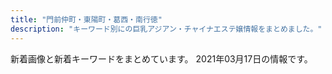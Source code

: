 ```yaml
---
title: "門前仲町・東陽町・葛西・南行徳"
description: "キーワード別にの巨乳アジアン・チャイナエステ嬢情報をまとめました。"
---
```


新着画像と新着キーワードをまとめています。
2021年03月17日の情報です。

<DmmAffiliateIns />
<KeywordTable
  shops={
    [
    {
        "keywords": {
            "\u80f8": 2
        },
        "name": "\u305f\u3093\u307d\u307d",
        "url": "http://ciming.work/",
        "station": "\u845b\u897f\u99c5\u535a\u7269\u9928\u53e3",
        "img_links": [
            "http://www.ciming.work/uploads/210305/1-210305132625200.jpg",
            "http://www.ciming.work/uploads/210309/1-210309110039301.jpg",
            "http://ciming.work/uploads/210309/1-21030911013H14.jpg",
            "http://www.ciming.work/uploads/210305/1-210305132223I1.jpg",
            "http://ciming.work/uploads/210305/1-210305131932446.jpg",
            "http://ciming.work/uploads/210309/1-210309110039301.jpg",
            "http://ciming.work/uploads/210305/1-21030513202SQ.jpg",
            "http://www.ciming.work/uploads/210305/1-210305132JJ23.jpg",
            "http://www.ciming.work/uploads/210305/1-21030513243K27.jpg",
            "http://ciming.work/picture/1402-1.png",
            "http://www.ciming.work/uploads/210309/1-21030911013H14.jpg",
            "http://ciming.work/uploads/210305/1-210305132JJ23.jpg",
            "http://ciming.work/uploads/210305/1-210305132123V2.jpg",
            "http://ciming.work/picture/head_03.png",
            "http://ciming.work/uploads/210309/1-210309110225117.jpg",
            "http://ciming.work/uploads/210309/1-210309105P1432.jpg",
            "http://www.ciming.work/uploads/210309/1-210309110225117.jpg",
            "http://ciming.work/uploads/210305/1-210305132223I1.jpg",
            "http://www.ciming.work/uploads/210309/1-21030910595c04.jpg",
            "http://ciming.work/uploads/210309/1-21030910595c04.jpg",
            "http://ciming.work/picture/head_01.png",
            "http://ciming.work/uploads/210309/1-210309105925V6.jpg",
            "http://www.ciming.work/picture/head_01.png",
            "http://ciming.work/uploads/210305/1-210305132625200.jpg",
            "http://www.ciming.work/uploads/210305/1-210305132333250.jpg",
            "http://ciming.work/uploads/210309/1-21030911030W21.jpg",
            "http://www.ciming.work/uploads/210309/1-21030911030W21.jpg",
            "http://www.ciming.work/uploads/210305/1-210305132T0207.jpg",
            "http://ciming.work/uploads/210305/1-210305132T0207.jpg",
            "http://ciming.work/uploads/210305/1-210305132333250.jpg",
            "http://ciming.work/uploads/210305/1-21030513243K27.jpg",
            "http://ciming.work/uploads/210309/1-210309105T6256.jpg",
            "http://ciming.work/picture/1402-4.jpg",
            "http://ciming.work/uploads/210309/1-21030910564R39.jpg",
            "http://www.ciming.work/uploads/210309/1-21030910564R39.jpg"
        ]
    },
    {
        "url": "http://sakura-est.xyz/",
        "keywords": {
            "C": 11
        },
        "name": "\u685c",
        "img_links": [
            "http://sakura-est.xyz/images/r01.jpg",
            "http://eskk.sakura-est.xyz/uploads//g4.jpg",
            "http://eskk.sakura-est.xyz/uploads//g5-225x300.jpg",
            "http://sakura-est.xyz/images/r04.jpg",
            "http://sakura-est.xyz/images/r02.jpg",
            "http://sakura-est.xyz/images/newt.png",
            "http://sakura-est.xyz/images/r03.jpg",
            "http://sakura-est.xyz/images/gat.png",
            "http://sakura-est.xyz/images/tite-staff.png",
            "http://sakura-est.xyz/images/pickt.png",
            "http://eskk.sakura-est.xyz/uploads//g2-225x300.jpg",
            "http://sakura-est.xyz/images/mobile.png",
            "http://eskk.sakura-est.xyz/uploads//g1-225x300.jpg",
            "http://sakura-est.xyz/images/g0.jpg"
        ],
        "station": "\u897f\u845b\u897f\u99c5\u5357\u53e3"
    },
    {
        "keywords": {
            "C": 9,
            "90": 1,
            "87": 1,
            "89": 1,
            "88": 1
        },
        "name": "\u723d\u5065",
        "url": "http://www.styleone.cf/sk/",
        "img_links": [
            "http://www.styleone.cf/sk/wp-content/themes/800/picture/top.png",
            "http://www.styleone.cf/sk/wp-content/themes/800/picture/lb.png",
            "http://www.styleone.cf/sk/wp-content/themes/800/picture/rb.png",
            "http://www.styleone.cf/sk/wp-content/themes/800/picture/pic_girl04.jpg",
            "http://www.styleone.cf/sk/wp-content/themes/800/images/border-bottom.png",
            "http://www.styleone.cf/sk/room/images/room3.jpg",
            "http://www.styleone.cf/sk/wp-content/themes/800/images/end.jpg",
            "http://www.styleone.cf/sk/wp-content/themes/800/picture/pic_girl03.jpg",
            "http://www.styleone.cf/sk/room/images/room2.jpg",
            "http://www.styleone.cf/sk/wp-content/themes/800/picture/border-bottom.png",
            "http://www.styleone.cf/sk/wp-content/themes/800/images/bg_comend.jpg",
            "http://www.styleone.cf/sk/wp-content/themes/800/picture/pic_girl01.jpg",
            "http://www.styleone.cf/sk/wp-content/themes/800/picture/end.jpg",
            "http://www.styleone.cf/sk/room/images/room4.jpg",
            "http://www.styleone.cf/sk/wp-content/themes/800/picture/tit_pick.jpg",
            "http://www.styleone.cf/sk/wp-content/themes/800/picture/tit_news.png",
            "http://www.styleone.cf/sk/wp-content/themes/800/picture/pic_girl02.jpg",
            "http://www.styleone.cf/sk/wp-content/themes/800/picture/tit_staff.jpg",
            "http://www.styleone.cf/sk/wp-content/themes/800/picture/girl.png",
            "http://www.styleone.cf/sk/room/images/room1.jpg",
            "http://www.styleone.cf/sk/wp-content/themes/800/picture/side_mobile.png",
            "http://www.styleone.cf/sk/wp-content/themes/800/picture/bg_comend.jpg"
        ],
        "station": "\u845b\u897f\u99c5\u5357\u53e3"
    },
    {
        "name": "\u30aa\u30ea\u30aa\u30f3",
        "station": "\u9580\u524d\u4ef2\u753a\u99c55\u756a\u51fa\u53e3",
        "url": "http://www.es-orion.click/",
        "keywords": {},
        "img_links": [
            "http://www.es-orion.click/images/head.jpg",
            "http://www.es-orion.click/img/runa.jpg",
            "http://www.es-orion.click/img/erin1.jpg",
            "http://www.es-orion.click/img/serina1.jpg",
            "http://www.es-orion.click/img/naomi.jpg",
            "http://www.es-orion.click/img/sayaka2.jpg",
            "http://www.es-orion.click/img/naomi1.jpg",
            "http://www.es-orion.click/img/emili.jpg",
            "http://www.es-orion.click/img/momoko1.jpg",
            "http://www.es-orion.click/img/rin.jpg",
            "http://www.es-orion.click/images/sys1.jpg",
            "http://www.es-orion.click/images/info.jpg",
            "http://www.es-orion.click/img/miwa1.jpg",
            "http://www.es-orion.click/images/int1.jpg",
            "http://www.es-orion.click/img/ami.jpg",
            "http://www.es-orion.click/img/serina.jpg",
            "http://www.es-orion.click/img/hikari1.jpg",
            "http://www.es-orion.click/images/ac1.jpg",
            "http://www.es-orion.click/img/erin.jpg",
            "http://www.es-orion.click/images/interior_t.jpg",
            "http://www.es-orion.click/img/emili1.jpg",
            "http://www.es-orion.click/img/rin1.jpg",
            "http://www.es-orion.click/img/suzu1.jpg",
            "http://www.es-orion.click/img/mayu.jpg",
            "http://www.es-orion.click/images/rem.jpg",
            "http://www.es-orion.click/img/yuyu1.jpg",
            "http://www.es-orion.click/img/suzu.jpg",
            "http://www.es-orion.click/img/runa1.jpg",
            "http://www.es-orion.click/images/staff_t.jpg",
            "http://www.es-orion.click/images/3.jpg",
            "http://www.es-orion.click/images/2.jpg",
            "http://www.es-orion.click/img/momoko.jpg",
            "http://www.es-orion.click/images/mobile.jpg",
            "http://www.es-orion.click/images/news.jpg",
            "http://www.es-orion.click/img/natu1.jpg",
            "http://www.es-orion.click/img/sayaka.jpg",
            "http://www.es-orion.click/img/yuyu.jpg",
            "http://www.es-orion.click/images/tel.jpg",
            "http://www.es-orion.click/images/ta.jpg",
            "http://www.es-orion.click/img/hikari.jpg",
            "http://www.es-orion.click/img/kaori.jpg",
            "http://www.es-orion.click/img/urara1.jpg",
            "http://www.es-orion.click/images/1.jpg",
            "http://www.es-orion.click/img/natu.jpg",
            "http://www.es-orion.click/img/urara.jpg",
            "http://www.es-orion.click/img/sayaka1.jpg",
            "http://www.es-orion.click/img/kaori1.jpg",
            "http://www.es-orion.click/img/mayu1.jpg",
            "http://www.es-orion.click/images/4.jpg",
            "http://www.es-orion.click/img/ami1.jpg",
            "http://www.es-orion.click/img/miwa.jpg",
            "http://www.es-orion.click/images/line.png",
            "http://www.es-orion.click/images/int2.jpg"
        ]
    },
    {
        "name": "\u30e6\u30ea\u3061\u3083\u3093",
        "keywords": {},
        "station": "\u884c\u5fb3\u99c5\u5357\u53e3",
        "img_links": [
            "http://yurichan.info/picture/end.png",
            "http://yurichan.info/uploads/201105/1-2011051P23WW.jpg",
            "http://yurichan.info/uploads/201105/1-2011051P21C63.jpg",
            "http://yurichan.info/uploads/201105/1-2011051P31MW.jpg",
            "http://yurichan.info/uploads/210219/1-210219153SC08.jpg",
            "http://yurichan.info/html/dianna_jing/images/room4.jpg",
            "http://yurichan.info/uploads/201116/1-201116132154547.jpg",
            "http://yurichan.info/picture/s_new.png",
            "http://yurichan.info/picture/top23.png",
            "http://yurichan.info/html/dianna_jing/images/room2.jpg",
            "http://yurichan.info/picture/photo3.png",
            "http://yurichan.info/picture/top22.png",
            "http://yurichan.info/picture/s_staff.png",
            "http://yurichan.info/html/dianna_jing/images/room1.jpg",
            "http://yurichan.info/html/dianna_jing/images/room3.jpg",
            "http://yurichan.info/uploads/210222/1-2102220T0412K.jpg",
            "http://yurichan.info/picture/i_therapist.png"
        ],
        "url": "http://yurichan.info/"
    },
    {
        "url": "http://lover.esnavi.work/",
        "name": "LOVER",
        "img_links": [
            "http://lover.esnavi.work/interior_t.jpg",
            "http://lover.esnavi.work/2/uploadimg/1608526967.jpeg",
            "http://lover.esnavi.work/2/uploadimg/1615989511.jpeg",
            "http://lover.esnavi.work/2/uploadimg/1605023598.jpeg",
            "http://lover.esnavi.work/2/uploadimg/1605023511.jpeg",
            "http://lover.esnavi.work/2/uploadimg/1605023370.jpeg",
            "http://lover.esnavi.work/int1.png",
            "http://lover.esnavi.work/int2.png",
            "http://lover.esnavi.work/staff_t.jpg",
            "http://lover.esnavi.work/2/uploadimg/1605022914.jpeg",
            "http://lover.esnavi.work/ac2.jpg",
            "http://lover.esnavi.work/2/uploadimg/1610349374.jpeg",
            "http://lover.esnavi.work/sys1.jpg",
            "http://lover.esnavi.work/2/uploadimg/1605023910.jpeg",
            "http://lover.esnavi.work/2/uploadimg/1607932603.jpeg",
            "http://lover.esnavi.work/news.jpg",
            "http://lover.esnavi.work/2/uploadimg/1611986397.png",
            "http://lover.esnavi.work/2/uploadimg/1605023215.jpeg",
            "http://lover.esnavi.work/2/uploadimg/1605023116.jpeg",
            "http://lover.esnavi.work/2/uploadimg/1615052463.jpeg",
            "http://lover.esnavi.work/head.jpg",
            "http://lover.esnavi.work/2/uploadimg/1605024124.jpeg"
        ],
        "station": "\u6d66\u5b89\u99c5\u5317\u53e3",
        "keywords": {
            "88": 2,
            "F": 1,
            "90": 8,
            "\u80f8": 1,
            "89": 3,
            "86": 1
        }
    },
    {
        "keywords": {
            "86": 2,
            "87": 10,
            "D": 10,
            "C": 2
        },
        "name": "\u5973\u306e\u9999\u308a",
        "url": "http://www.onnanokaori.mensest.com/",
        "img_links": [
            "http://www.onnanokaori.mensest.com/files/006.jpg",
            "http://www.onnanokaori.mensest.com/photo_news/upimg/6377160371586c44fa_1.jpg",
            "http://www.onnanokaori.mensest.com/images/m-head01.jpg",
            "http://www.onnanokaori.mensest.com/images/m-top003.jpg",
            "http://www.onnanokaori.mensest.com/files/001.jpg",
            "http://www.onnanokaori.mensest.com/files/005.jpg",
            "http://www.onnanokaori.mensest.com/files/002.jpg",
            "http://www.onnanokaori.mensest.com/images/call.png",
            "http://www.onnanokaori.mensest.com/images/foot01.jpg",
            "http://www.onnanokaori.mensest.com/photo_news/upimg/25440605020f580f9c_0.jpg",
            "http://www.onnanokaori.mensest.com/files/003.jpg",
            "http://www.onnanokaori.mensest.com/files/007.jpg"
        ],
        "station": "\u6d66\u5b89\u99c5\u5357\u53e3"
    },
    {
        "keywords": {
            "F": 2,
            "G": 4,
            "E": 10
        },
        "station": "\u884c\u5fb3\u99c5\u5357\u53e3",
        "img_links": [
            "http://gakuen.xyz.mn/photos/sites/71/2019/09/2019092719211853.jpg",
            "http://gakuen.xyz.mn/images/g16.jpg",
            "http://gakuen.xyz.mn/photos/sites/71/2020/09/2020092819121522.jpg",
            "http://gakuen.xyz.mn/photos/sites/71/2020/02/2020020317060366.jpg",
            "http://gakuen.xyz.mn/photos/sites/71/2019/10/2019101811500268.jpg",
            "http://gakuen.xyz.mn/images/staff_bj3.jpg",
            "http://gakuen.xyz.mn/photos/sites/71/2020/10/2020102412595563.jpg",
            "http://gakuen.xyz.mn/photos/sites/71/2020/06/2020061015582330.jpg",
            "http://gakuen.xyz.mn/photos/sites/71/2021/02/2021021817293677-e1613636993918.jpeg",
            "http://gakuen.xyz.mn/photos/sites/71/2020/06/2020062110420119.jpg",
            "http://gakuen.xyz.mn/photos/sites/71/2019/10/2019102816572380.jpg",
            "http://gakuen.xyz.mn/photos/sites/71/2020/07/2020072818553775.jpg",
            "http://gakuen.xyz.mn/photos/sites/71/2020/03/2020032610084881.jpg",
            "http://gakuen.xyz.mn/images/info2.jpg",
            "http://gakuen.xyz.mn/images/g7.jpg",
            "http://gakuen.xyz.mn/photos/sites/71/2019/10/2019101811390877.jpg",
            "http://gakuen.xyz.mn/images/g3.jpg",
            "http://gakuen.xyz.mn/photos/sites/71/2020/01/2020010713385696.jpg",
            "http://gakuen.xyz.mn/photos/sites/71/2020/03/2020030915313184.jpeg",
            "http://gakuen.xyz.mn/photos/sites/71/2019/12/2019120817483319.jpg",
            "http://gakuen.xyz.mn/images/s_staff.jpg",
            "http://gakuen.xyz.mn/images/top.jpg",
            "http://gakuen.xyz.mn/images/1.jpg",
            "http://gakuen.xyz.mn/photos/sites/71/2020/02/2020022210241571.jpg",
            "http://gakuen.xyz.mn/images/g15.jpg",
            "http://gakuen.xyz.mn/photos/sites/71/2020/12/2020122014304059.jpg",
            "http://gakuen.xyz.mn/images/info.jpg",
            "http://gakuen.xyz.mn/photos/sites/71/2020/02/2020020317175855.jpg",
            "http://gakuen.xyz.mn/images/g13.jpg",
            "http://gakuen.xyz.mn/photos/sites/71/2020/02/202002221023280.jpg",
            "http://gakuen.xyz.mn/photos/sites/71/2020/02/2020022618290662.jpg",
            "http://gakuen.xyz.mn/photos/sites/71/2021/03/2021031218004836.jpeg",
            "http://gakuen.xyz.mn/images/s_cosplay.jpg",
            "http://gakuen.xyz.mn/images/g8.jpg",
            "http://gakuen.xyz.mn/images/g17.jpg",
            "http://gakuen.xyz.mn/photos/sites/71/2020/01/2020011015294716-e1614752978793.jpg",
            "http://gakuen.xyz.mn/photos/sites/71/2020/10/2020100218100763-e1601629820385.jpeg",
            "http://gakuen.xyz.mn/photos/sites/71/2020/01/2020010713430218.jpg",
            "http://gakuen.xyz.mn/photos/sites/71/2021/03/2021031218004836-e1615539723570.jpeg",
            "http://gakuen.xyz.mn/photos/sites/71/2019/10/2019102420321841.jpg",
            "http://gakuen.xyz.mn/images/s_link.jpg",
            "http://gakuen.xyz.mn/photos/sites/71/2019/12/2019121619230170.jpg",
            "http://gakuen.xyz.mn/images/g2.jpg",
            "http://gakuen.xyz.mn/images/2.jpg",
            "http://gakuen.xyz.mn/photos/sites/71/2020/01/2020011015294716.jpg",
            "http://gakuen.xyz.mn/photos/sites/71/2020/04/2020040816463188.jpg",
            "http://gakuen.xyz.mn/photos/sites/71/2020/08/2020081616440837.jpg",
            "http://gakuen.xyz.mn/images/news1.jpg",
            "http://gakuen.xyz.mn/photos/sites/71/2020/02/2020021414323643.jpg",
            "http://gakuen.xyz.mn/photos/sites/71/2020/10/2020100218202785.jpg",
            "http://gakuen.xyz.mn/photos/sites/71/2020/06/2020062103465735-e1592678831205.jpeg",
            "http://gakuen.xyz.mn/photos/sites/71/2019/11/2019111517040618.jpg",
            "http://gakuen.xyz.mn/photos/sites/71/2019/09/2019092719211544.jpg",
            "http://gakuen.xyz.mn/images/pick.jpg",
            "http://gakuen.xyz.mn/photos/sites/71/2021/01/2021011516005173.jpeg",
            "http://gakuen.xyz.mn/photos/sites/71/2020/11/2020112517584561.jpg",
            "http://gakuen.xyz.mn/photos/sites/71/2020/11/2020111416130515.jpg",
            "http://gakuen.xyz.mn/images/g10.jpg",
            "http://gakuen.xyz.mn/images/g1.jpg",
            "http://gakuen.xyz.mn/images/mobile.jpg"
        ],
        "name": "\u884c\u5fb3\u5b66\u5712",
        "url": "http://gakuen.xyz.mn/"
    },
    {
        "keywords": {
            "D": 12,
            "89": 4,
            "C": 2
        },
        "name": "\u30eb\u30fc\u30b8\u30e5",
        "url": "https://esrouge.com/",
        "station": "\u897f\u845b\u897f\u99c5\u5317\u53e3",
        "img_links": [
            "https://esrouge.com/uploadfiles/Image/campaignEsrougeCom.jpg",
            "https://esrouge.com/staffPhoto/s20210317175312.jpg",
            "https://esrouge.com/staffPhoto/s20210317175213.jpg",
            "https://esrouge.com/staffPhoto/s20210317175105.jpg",
            "https://esrouge.com/staffPhoto/b20210317175241.jpg",
            "https://esrouge.com/staffPhoto/b20210317175105.jpg",
            "https://esrouge.com/staffPhoto/b20210317175312.jpg",
            "https://esrouge.com/staffPhoto/b20210317175213.jpg",
            "https://esrouge.com/staffPhoto/b20210317175356.jpg",
            "https://esrouge.com/images/siteName.jpg",
            "https://esrouge.com/staffPhoto/s20210317175356.jpg",
            "https://esrouge.com/staffPhoto/s20210317175241.jpg",
            "https://esrouge.com/uploadfiles/Image/F2816148-6C47-43CC-BE5D-9A699FA0D15C.jpeg"
        ]
    },
    {
        "name": "Honey Honey \u30fb\u30cf\u30cb\u30fc\u30cf\u30cb\u30fc",
        "keywords": {
            "83": 5,
            "89": 1,
            "C": 8,
            "85": 4,
            "87": 5,
            "82": 3,
            "84": 1,
            "F": 1,
            "D": 14,
            "90": 1,
            "86": 8,
            "E": 3
        },
        "url": "http://honey-honey.oks.bz/",
        "station": "\u884c\u5fb3\u99c5\u5357\u53e3",
        "img_links": [
            "http://honey-honey.oks.bz/photos/sites/12/2018/05/2018052507565915.jpg",
            "http://honey-honey.oks.bz/photos/sites/12/2018/05/201805250756593.jpg",
            "http://honey-honey.oks.bz/photos/sites/12/2020/02/2020021813422714.jpg",
            "http://honey-honey.oks.bz/photos/sites/12/2020/02/2020022712250768.jpg",
            "http://honey-honey.oks.bz/images/s_mobile.jpg",
            "http://honey-honey.oks.bz/photos/sites/12/2019/09/2019092614582660.jpg",
            "http://honey-honey.oks.bz/images/s_news.jpg",
            "http://honey-honey.oks.bz/photos/sites/12/2020/10/2020102718213243.jpg",
            "http://honey-honey.oks.bz/photos/sites/12/2020/01/2020010912552782.jpg",
            "http://honey-honey.oks.bz/photos/sites/12/2020/06/202006221317315.jpg",
            "http://honey-honey.oks.bz/photos/sites/12/2020/12/2020120213320379.jpg",
            "http://honey-honey.oks.bz/images/room1.jpg",
            "http://honey-honey.oks.bz/images/room2.jpg",
            "http://honey-honey.oks.bz/photos/sites/12/2018/10/2018100114043182.jpg",
            "http://honey-honey.oks.bz/photos/sites/12/2018/08/2018083009422342.jpg",
            "http://honey-honey.oks.bz/photos/sites/12/2019/03/2019031519301066.jpg",
            "http://honey-honey.oks.bz/photos/sites/12/2018/09/2018091109422420.jpg",
            "http://honey-honey.oks.bz/photos/sites/12/2020/12/2020122317262280.jpg",
            "http://honey-honey.oks.bz/photos/sites/12/2019/09/2019090915443421.jpg",
            "http://honey-honey.oks.bz/photos/sites/12/2019/01/2019010713202685.jpg",
            "http://honey-honey.oks.bz/images/s_face.jpg",
            "http://honey-honey.oks.bz/images/mobile.jpg",
            "http://honey-honey.oks.bz/photos/sites/12/2018/08/2018082509443047.jpg",
            "http://honey-honey.oks.bz/photos/sites/12/2021/03/2021031516515050.jpg",
            "http://honey-honey.oks.bz/photos/sites/12/2021/01/2021010819070927.jpg",
            "http://honey-honey.oks.bz/photos/sites/12/2020/07/2020072713102372.jpg",
            "http://honey-honey.oks.bz/photos/sites/12/2020/12/2020122317270920.jpg",
            "http://honey-honey.oks.bz/photos/sites/12/2020/01/2020010611404957.jpg",
            "http://honey-honey.oks.bz/photos/sites/12/2018/11/2018112411391860.jpg",
            "http://honey-honey.oks.bz/photos/sites/12/2019/07/2019073011000090.jpg",
            "http://honey-honey.oks.bz/photos/sites/12/2018/06/2018062609292113.jpg",
            "http://honey-honey.oks.bz/photos/sites/12/2018/12/2018121114310827.jpg",
            "http://honey-honey.oks.bz/images/s_staff.png",
            "http://honey-honey.oks.bz/images/top.png",
            "http://honey-honey.oks.bz/images/s_link.png",
            "http://gekkou2.a1.ies.bz/upload/sites/12/2021/03/2021031516515050.jpg",
            "http://honey-honey.oks.bz/photos/sites/12/2020/12/202012161830054.jpg",
            "http://honey-honey.oks.bz/photos/sites/12/2018/05/2018052507565947.jpg",
            "http://honey-honey.oks.bz/photos/sites/12/2020/01/2020012916562962.jpg"
        ]
    },
    {
        "url": "http://aroma-resort.xyz/",
        "keywords": {
            "D": 3,
            "E": 2
        },
        "station": "\u6728\u5834\u99c52\u756a\u53e3",
        "img_links": [
            "http://aroma-resort.xyz/images/s1.jpg",
            "http://aroma-resort.xyz/images/s4.jpg",
            "http://aroma-resort.xyz/images/g5.jpg",
            "http://aroma-resort.xyz/images/zi_staff.png",
            "http://aroma-resort.xyz/images/g6.jpg",
            "http://aroma-resort.xyz/images/g7.jpg",
            "http://aroma-resort.xyz/images/tel.png",
            "http://aroma-resort.xyz/images/xian.png",
            "http://aroma-resort.xyz/images/g8.jpg",
            "http://aroma-resort.xyz/images/yuyu.jpg",
            "http://aroma-resort.xyz/images/zi_massage.png",
            "http://aroma-resort.xyz/images/service.png",
            "http://aroma-resort.xyz/images/infotiao1.jpg",
            "http://aroma-resort.xyz/images/r1.jpg",
            "http://aroma-resort.xyz/images/g0.jpg",
            "http://aroma-resort.xyz/images/s3.jpg",
            "http://aroma-resort.xyz/images/r4.jpg",
            "http://aroma-resort.xyz/images/new3.png",
            "http://aroma-resort.xyz/images/s2.jpg",
            "http://aroma-resort.xyz/images/new1.png",
            "http://aroma-resort.xyz/images/r2.jpg",
            "http://aroma-resort.xyz/images/s5.jpg",
            "http://aroma-resort.xyz/images/main_top.png",
            "http://aroma-resort.xyz/images/mobile.jpg",
            "http://aroma-resort.xyz/images/pick.png",
            "http://aroma-resort.xyz/images/main_bottom.png",
            "http://aroma-resort.xyz/images/r3.jpg",
            "http://aroma-resort.xyz/images/g3.jpg"
        ],
        "name": "\u30a2\u30ed\u30de\u30ea\u30be\u30fc\u30c8"
    },
    {
        "station": "\u6728\u5834\u99c52\u756a\u51fa\u53e3",
        "img_links": [
            "http://www.firumi.xyz/uploads/210310/1-210310101F2C2.jpg",
            "http://firumi.xyz/uploads/210310/1-21031010133W49.jpg",
            "http://firumi.xyz/uploads/210306/1-210306102234243.jpg",
            "http://firumi.xyz/uploads/210310/1-2103101015431A.jpg",
            "http://www.firumi.xyz/uploads/210306/1-21030610252C55.jpg",
            "http://www.firumi.xyz/uploads/210306/1-21030610244c11.jpg",
            "http://firumi.xyz/uploads/210306/1-210306102412195.jpg",
            "http://firumi.xyz/uploads/210306/1-2103061023434B.jpg",
            "http://www.firumi.xyz/uploads/210306/1-210306102H3155.jpg",
            "http://www.firumi.xyz/uploads/210310/1-2103101012262B.jpg",
            "http://firumi.xyz/uploads/210306/1-21030610255D60.jpg",
            "http://www.firumi.xyz/uploads/210310/1-210310101IW24.jpg",
            "http://www.firumi.xyz/uploads/210310/1-210310101619254.jpg",
            "http://firumi.xyz/uploads/210310/1-210310101505524.jpg",
            "http://firumi.xyz/uploads/210310/1-210310101619254.jpg",
            "http://firumi.xyz/uploads/210310/1-2103101012262B.jpg",
            "http://firumi.xyz/uploads/210306/1-21030610244c11.jpg",
            "http://www.firumi.xyz/uploads/210310/1-210310101505524.jpg",
            "http://firumi.xyz/uploads/210306/1-210306102625964.jpg",
            "http://firumi.xyz/uploads/210310/1-210310101QaI.jpg",
            "http://www.firumi.xyz/uploads/210306/1-21030610255D60.jpg",
            "http://www.firumi.xyz/uploads/210306/1-210306102625964.jpg",
            "http://www.firumi.xyz/uploads/210306/1-210306102412195.jpg",
            "http://www.firumi.xyz/picture/head_01.png",
            "http://firumi.xyz/uploads/210310/1-210310101F2C2.jpg",
            "http://www.firumi.xyz/uploads/210310/1-2103101015431A.jpg",
            "http://firumi.xyz/picture/head_01.png",
            "http://firumi.xyz/uploads/210306/1-210306102315912.jpg",
            "http://firumi.xyz/uploads/210306/1-21030610252C55.jpg",
            "http://firumi.xyz/uploads/210310/1-210310101IW24.jpg",
            "http://firumi.xyz/picture/head_03.png",
            "http://www.firumi.xyz/uploads/210310/1-210310101QaI.jpg",
            "http://firumi.xyz/uploads/210306/1-210306102H3155.jpg",
            "http://firumi.xyz/picture/1402-1.png"
        ],
        "url": "http://firumi.xyz/",
        "name": "\u96c5",
        "keywords": {
            "\u80f8": 2
        }
    },
    {
        "keywords": {
            "G": 1,
            "E": 7,
            "F": 78,
            "\u30bb\u30af\u30b7\u30fc": 56
        },
        "img_links": [
            "http://es-chinese.info/wp-content/uploads/2021/01/aoyixd3_\u526f\u672c.jpg",
            "http://es-chinese.info/wp-content/uploads/2019/12/WeChat-Image_20191207141010-768x1024.jpg",
            "http://es-chinese.info/wp-content/uploads/2020/11/mayixd1_\u526f\u672c_\u526f\u672c-500x750.jpg",
            "http://es-chinese.info/wp-content/uploads/2021/01/aoyixd4_\u526f\u672c-212x300.jpg",
            "http://es-chinese.info/wp-content/uploads/2019/12/WeChat-Image_20191207141006-768x1024.jpg",
            "http://es-chinese.info/wp-content/themes/template-salon2/images/main1.jpg",
            "http://es-chinese.info/wp-content/uploads/2021/01/aoyixd3_\u526f\u672c-500x750.jpg",
            "http://es-chinese.info/wp-content/uploads/2020/11/akane6_\u526f\u672c-162x300.jpg",
            "http://es-chinese.info/wp-content/uploads/2021/01/eri1_\u526f\u672c-500x750.jpg",
            "http://es-chinese.info/wp-content/uploads/2020/11/sayumixd1_\u526f\u672c-218x300.jpg",
            "http://es-chinese.info/wp-content/uploads/2021/01/eri2_\u526f\u672c.jpg",
            "http://es-chinese.info/wp-content/uploads/2020/09/hare1_\u526f\u672c-169x300.jpg",
            "http://es-chinese.info/wp-content/uploads/2020/11/sayumixd3_\u526f\u672c-218x300.jpg",
            "http://es-chinese.info/wp-content/uploads/2020/01/aya4_\u526f\u672c-500x750.jpg",
            "http://es-chinese.info/wp-content/uploads/2020/09/hare1_\u526f\u672c-500x750.jpg",
            "http://es-chinese.info/wp-content/uploads/2020/11/mayixd1_\u526f\u672c_\u526f\u672c.jpg",
            "http://es-chinese.info/wp-content/uploads/2020/11/mayixd2_\u526f\u672c-500x750.jpg",
            "http://es-chinese.info/wp-content/uploads/2020/11/mayixd2_\u526f\u672c-162x300.jpg",
            "http://es-chinese.info/wp-content/themes/template-salon2/images/header-tel.png",
            "http://es-chinese.info/wp-content/uploads/2021/01/aoyixd3_\u526f\u672c-212x300.jpg",
            "http://es-chinese.info/wp-content/uploads/2021/01/aoyixd5_\u526f\u672c-212x300.jpg",
            "http://es-chinese.info/wp-content/uploads/2020/09/sana_\u526f\u672c-500x750.jpg",
            "http://es-chinese.info/wp-content/uploads/2020/11/sayumixd3_\u526f\u672c.jpg",
            "http://es-chinese.info/wp-content/uploads/2020/04/hina1_\u526f\u672c-167x300.jpg",
            "http://es-chinese.info/wp-content/uploads/2020/11/akanexd5_\u526f\u672c-500x750.jpg",
            "http://es-chinese.info/wp-content/uploads/2020/04/hina2_\u526f\u672c_\u526f\u672c-167x300.jpg",
            "http://es-chinese.info/wp-content/uploads/2020/09/sana_\u526f\u672c-212x300.jpg",
            "http://es-chinese.info/wp-content/uploads/2021/01/eri1_\u526f\u672c.jpg",
            "http://es-chinese.info/wp-content/uploads/2021/02/mireyixd1_\u526f\u672c.jpg",
            "http://es-chinese.info/wp-content/uploads/2020/11/yukina1_\u526f\u672c-212x300.jpg",
            "http://es-chinese.info/wp-content/uploads/2020/11/mayixd2_\u526f\u672c.jpg",
            "http://es-chinese.info/wp-content/uploads/2021/01/eri2_\u526f\u672c-500x750.jpg",
            "http://es-chinese.info/wp-content/uploads/2020/11/sayumixd1_\u526f\u672c-500x750.jpg",
            "http://es-chinese.info/wp-content/uploads/2019/12/WeChat-Image_20191207141003.jpg",
            "http://es-chinese.info/wp-content/uploads/2021/01/eri2_\u526f\u672c-228x300.jpg",
            "http://es-chinese.info/wp-content/uploads/2021/02/mireyixd2_\u526f\u672c.jpg",
            "http://es-chinese.info/wp-content/uploads/2020/11/sayumixd2_\u526f\u672c-500x750.jpg",
            "http://es-chinese.info/wp-content/uploads/2020/11/sayumixd1_\u526f\u672c.jpg",
            "http://es-chinese.info/wp-content/uploads/2020/11/akanexd5_\u526f\u672c-218x300.jpg",
            "http://es-chinese.info/wp-content/uploads/2021/01/aoyixd5_\u526f\u672c.jpg",
            "http://es-chinese.info/wp-content/uploads/2019/12/WeChat-Image_20191207140959.jpg",
            "http://es-chinese.info/wp-content/uploads/2021/02/mireyixd4_\u526f\u672c.jpg",
            "http://es-chinese.info/wp-content/uploads/2020/11/yukina1_\u526f\u672c.jpg",
            "http://es-chinese.info/wp-content/uploads/2021/02/mireyixd1_\u526f\u672c-500x750.jpg",
            "http://es-chinese.info/wp-content/uploads/2020/11/sayumixd2_\u526f\u672c-221x300.jpg",
            "http://es-chinese.info/wp-content/themes/template-salon2/images/noimg.jpg",
            "http://es-chinese.info/wp-content/uploads/2021/01/aoyixd5_\u526f\u672c-500x750.jpg",
            "http://es-chinese.info/wp-content/uploads/2020/12/haruxd2_\u526f\u672c-169x300.jpg",
            "http://es-chinese.info/wp-content/uploads/2020/04/hina1_\u526f\u672c-570x1024.jpg",
            "http://es-chinese.info/wp-content/uploads/2020/11/yukina2_\u526f\u672c-209x300.jpg",
            "http://es-chinese.info/wp-content/uploads/2021/02/mireyixd4_\u526f\u672c-216x300.jpg",
            "http://es-chinese.info/wp-content/uploads/2020/12/haruxd1_\u526f\u672c-169x300.jpg",
            "http://es-chinese.info/wp-content/uploads/2020/11/sayumixd3_\u526f\u672c-500x750.jpg",
            "http://es-chinese.info/wp-content/uploads/2021/02/mireyixd4_\u526f\u672c-500x750.jpg",
            "http://es-chinese.info/wp-content/uploads/2020/11/yukina2_\u526f\u672c-500x750.jpg",
            "http://es-chinese.info/wp-content/themes/template-salon2/images/bnr.jpg",
            "http://es-chinese.info/wp-content/uploads/2020/11/yukina2_\u526f\u672c.jpg",
            "http://es-chinese.info/wp-content/uploads/2020/11/mayixd2_\u526f\u672c-552x1024.jpg",
            "http://es-chinese.info/wp-content/uploads/2021/02/mireyixd3_\u526f\u672c-221x300.jpg",
            "http://es-chinese.info/wp-content/uploads/2020/09/ayimixd_\u526f\u672c-1-500x750.jpg",
            "http://es-chinese.info/wp-content/uploads/2020/11/yukina1_\u526f\u672c-500x750.jpg",
            "http://es-chinese.info/wp-content/uploads/2021/01/eri1_\u526f\u672c-752x1024.jpg",
            "http://es-chinese.info/wp-content/uploads/2020/04/hina1_\u526f\u672c-500x750.jpg",
            "http://es-chinese.info/wp-content/uploads/2021/02/mireyixd2_\u526f\u672c-500x750.jpg",
            "http://es-chinese.info/wp-content/uploads/2020/11/akanexd5_\u526f\u672c-745x1024.jpg",
            "http://es-chinese.info/wp-content/uploads/2020/11/sayumixd2_\u526f\u672c.jpg",
            "http://es-chinese.info/wp-content/uploads/2020/11/mayixd1_\u526f\u672c_\u526f\u672c-165x300.jpg",
            "http://es-chinese.info/wp-content/uploads/2020/09/ayimixd_\u526f\u672c-1-169x300.jpg",
            "http://es-chinese.info/wp-content/uploads/2020/12/haruxd1_\u526f\u672c-500x750.jpg",
            "http://es-chinese.info/wp-content/uploads/2020/12/haruxd1_\u526f\u672c-576x1024.jpg"
        ],
        "station": "\u884c\u5fb3\u99c5\u5317\u53e3",
        "url": "http://es-chinese.info/",
        "name": "Aries \u30a2\u30ea\u30a8\u30b9"
    },
    {
        "station": "\u845b\u897f\u99c5\u897f\u53e3",
        "name": "Royal\uff5e\u30ed\u30a4\u30e4\u30eb\uff5e",
        "url": "http://www.mens-royal.com/",
        "img_links": [
            "http://www.mens-royal.com/images/girl-z2.jpg",
            "http://www.mens-royal.com/images/room4.jpg",
            "http://www.mens-royal.com/files/072-02.jpg",
            "http://www.mens-royal.com/images/room3.jpg",
            "http://www.mens-royal.com/images/room2.jpg",
            "http://www.mens-royal.com/images/nbj3.jpg",
            "http://www.mens-royal.com/files/063.jpg",
            "http://www.mens-royal.com/files/042.jpg",
            "http://www.mens-royal.com/files/072.jpg",
            "http://www.mens-royal.com/images/room1.jpg",
            "http://www.mens-royal.com/images/top01.jpg",
            "http://www.mens-royal.com/files/057-02.jpg",
            "http://www.mens-royal.com/files/071.jpg",
            "http://www.mens-royal.com/images/top02.jpg",
            "http://www.mens-royal.com/images/s_link.png",
            "http://www.mens-royal.com/files/042-02.jpg",
            "http://www.mens-royal.com/images/s_staff.png",
            "http://www.mens-royal.com/files/057.jpg",
            "http://www.mens-royal.com/images/mobile.jpg",
            "http://www.mens-royal.com/files/067-02.jpg",
            "http://www.mens-royal.com/files/067.jpg",
            "http://www.mens-royal.com/images/girl-z1.jpg",
            "http://www.mens-royal.com/images/s_pick.png",
            "http://www.mens-royal.com/images/link/koko_200x40.png",
            "http://www.mens-royal.com/images/s_news.png",
            "http://www.mens-royal.com/files/063-02.jpg",
            "http://www.mens-royal.com/files/071-02.jpg",
            "http://www.mens-royal.com/images/s_mobile.png"
        ],
        "keywords": {
            "84": 2,
            "E": 4,
            "88": 8,
            "87": 2,
            "D": 2,
            "C": 16,
            "F": 4
        }
    },
    {
        "keywords": {
            "C": 15,
            "F": 2,
            "E": 1
        },
        "img_links": [
            "https://static.wixstatic.com/media/1789f4_4191522c42df4c19a40f7066cc6e288b~mv2.jpg",
            "https://static.wixstatic.com/media/1789f4_bb09d038921944c0a6aeab64006a7e13~mv2.jpg",
            "https://static.wixstatic.com/media/1789f4_ebfc2b7cf8e0414cb8f047fc113b8a0f~mv2.jpg",
            "https://static.wixstatic.com/media/96d791_9531b0b1bbfc427f8c9fc93875698f78~mv2.jpg",
            "https://static.wixstatic.com/media/96d791_319c152db4f64ca4ae7aaf3dfaa2e545~mv2.jpg",
            "https://static.wixstatic.com/media/a896d9_bbced4ca1ed240d9976a39bd584760ec.png",
            "https://static.wixstatic.com/media/96d791_9f250e4c7aed463b8cc303d40b6fdc85~mv2.jpg",
            "https://static.wixstatic.com/media/1789f4_37c5ad5eac7c435bbf6465cef4458a93~mv2.jpg",
            "https://static.wixstatic.com/media/1789f4_4944d99558644db29800079770c4728f~mv2.jpg",
            "https://static.wixstatic.com/media/96d791_3eb6f202b7134ca182380be13a2eceec~mv2.png",
            "https://static.wixstatic.com/media/1789f4_87b201f67c6e4c62af73fb844a14de81~mv2.jpg",
            "https://static.wixstatic.com/media/96d791_817955bbd13f4a11abc0c6ddfbac0f82~mv2.jpg",
            "https://static.wixstatic.com/media/96d791_1c10b3e5806b434e9674af60ef5ee259~mv2.jpg",
            "https://static.wixstatic.com/media/96d791_43e018dca22747c2b765d8aa6bb4730d~mv2.jpg",
            "https://static.wixstatic.com/media/1789f4_08db416164264cc2afaf7ab008798109~mv2.jpg",
            "https://static.wixstatic.com/media/96d791_f28a0b63f0e242c58274b246ca243806~mv2.png",
            "https://static.wixstatic.com/media/96d791_909be609618b462998825515bd1ecfea~mv2.jpg",
            "https://static.wixstatic.com/media/a896d9_02f0ebb1776e442eae0ce11dffc92d24.png",
            "https://static.wixstatic.com/media/96d791_859f31dba3184d118e9eed6302e18ea1~mv2.jpg",
            "https://static.wixstatic.com/media/96d791_6ff48fcff4404e948713a278d6fba4aa~mv2.jpg",
            "https://static.wixstatic.com/media/96d791_5d55c113359a4a188f4a12da11153d08~mv2.png",
            "https://static.wixstatic.com/media/1789f4_9ce844cd1f0346ba9986da7e247737c1~mv2.jpg",
            "https://static.wixstatic.com/media/96d791_9f931b4f1aa848f686c4852fb4de0023~mv2.jpg",
            "https://static.wixstatic.com/media/1789f4_6339548d722e42cd9cb0bba2e089a878~mv2.jpg",
            "https://static.wixstatic.com/media/96d791_b9f10a69e3814caf9ca0fd108e450bfa~mv2.jpg",
            "https://static.wixstatic.com/media/1789f4_b5b09432f43e4c789cf70ea4c2bcb8b4~mv2.jpg",
            "https://static.wixstatic.com/media/1789f4_e7a10f40611c4d518ceb402a4b8e6483~mv2.jpg",
            "https://static.wixstatic.com/media/96d791_a6a8b8544ec34c5a8f5c58828e8b0a0f~mv2.jpg",
            "https://static.wixstatic.com/media/1789f4_1146068564354e1a8a4e7edc727710ae~mv2.jpg",
            "https://static.wixstatic.com/media/1789f4_e147280e483f42899e4b3d5e7caf92f1~mv2.jpg",
            "https://static.wixstatic.com/media/96d791_777d95134fdd4e6f8fa4a6835974a07e~mv2.jpg",
            "https://static.wixstatic.com/media/1789f4_2fbb8d30cbfd49d58924ba8e468ef7f5~mv2.jpg",
            "https://static.wixstatic.com/media/1789f4_eb4dabafdee7459289bbfd43f6719052~mv2.jpg",
            "https://static.wixstatic.com/media/1789f4_924b58ab79154b06a9cf2728f83f9e16~mv2.jpg",
            "https://static.wixstatic.com/media/96d791_e28a35375184419e9585c2b4e12ac83e~mv2.jpg",
            "https://static.wixstatic.com/media/96d791_1be596dd7f23490b9b0e704178290531~mv2.jpg"
        ],
        "station": "\u897f\u845b\u897f\u99c5\u5317\u53e3",
        "name": "\u30ef\u30f3\u30c0\u30fc\u30e9\u30f3\u30c9",
        "url": "https://www.es-mensesthe.info/"
    },
    {
        "keywords": {},
        "station": "\u8239\u5800\u99c5\u5317\u53e3",
        "img_links": [
            "http://akien.work/6.jpeg",
            "http://akien.work/jiejing5.jpg",
            "http://akien.work/jiejing1.jpg",
            "http://akien.work/head_2_4332_1544580584367843.jpg",
            "http://akien.work/fengjing2.jpg",
            "http://akien.work/staff_7559_1547886875744350.jpg",
            "http://akien.work/jiejing4.jpg",
            "http://akien.work/jiejing3.jpg",
            "http://akien.work/jiejing2.jpg",
            "http://akien.work/jiejing6.jpg",
            "http://akien.work/head_1_4332_15445805847677.jpg",
            "http://akien.work/staff_7170_1544625837499078.jpg",
            "http://akien.work/head_4_4332_1544580584784110.jpg",
            "http://akien.work/staff_7170_1544625837499078_1.jpg",
            "http://akien.work/5.jpeg",
            "http://akien.work/ditu.jpg"
        ],
        "url": "http://akien.work/",
        "name": "\u3084\u3059\u3089\u304e"
    },
    {
        "keywords": {
            "C": 16
        },
        "img_links": [
            "http://est-lux.com/staff/haruka/01.jpg",
            "http://est-lux.com/staff/haruka/01mb.jpg",
            "http://est-lux.com/img/ttl_recbnr.png",
            "http://est-lux.com/img/ttl_staff.png",
            "http://est-lux.com/i/files/homeimg.jpg",
            "http://est-lux.com/staff/miharu/01.jpg",
            "http://est-lux.com/img/ttl_mobile.png",
            "http://est-lux.com/pic/campaign.png",
            "http://est-lux.com/staff/aya/01mb.jpg",
            "http://est-lux.com/img/access/address.png",
            "http://est-lux.com/staff/koko/01.jpg",
            "http://est-lux.com/staff/aya/01.jpg",
            "http://est-lux.com/pic/head.png",
            "http://est-lux.com/staff/sakura/01.jpg",
            "http://est-lux.com/staff/rina/01mb.jpg",
            "http://est-lux.com/staff/miharu/01mb.jpg",
            "http://est-lux.com/staff/momo/01.jpg",
            "http://est-lux.com/staff/momo/01mb.jpg",
            "http://est-lux.com/staff/koko/01mb.jpg",
            "http://est-lux.com/staff/sakura/01mb.jpg",
            "http://est-lux.com/staff/rina/01.jpg"
        ],
        "url": "http://est-lux.com/",
        "station": "\u845b\u897f\u99c5\u4e2d\u592e\u53e3",
        "name": "Aegean Sea\u30fb\u30a8\u30fc\u30b2\u6d77"
    },
    {
        "name": "\u82b1\u6d77",
        "img_links": [],
        "keywords": {},
        "url": "http://ran.xyz.mn/",
        "station": "\u845b\u897f\u99c5\u897f\u53e3"
    },
    {
        "station": "\u9580\u524d\u4ef2\u753a\u99c53\u756a\u53e3",
        "name": "\u30e9\u30fb\u30e1\u30fc\u30eb",
        "keywords": {
            "88": 5,
            "C": 17,
            "87": 3,
            "86": 1
        },
        "url": "http://lamar-massage.work/",
        "img_links": [
            "http://lamar-massage.work/img/ss14.png",
            "http://lamar-massage.work/img/sta35.jpg",
            "http://lamar-massage.work/img/st35.jpg",
            "http://lamar-massage.work/img/link-1.png",
            "http://lamar-massage.work/img/s31.png",
            "http://lamar-massage.work/img/s28.png",
            "http://lamar-massage.work/i/img/sta29.png",
            "http://lamar-massage.work/i/img/sta24.png",
            "http://lamar-massage.work/i/img/sta14.png",
            "http://lamar-massage.work/img/st29.png",
            "http://lamar-massage.work/img/s34.jpg",
            "http://lamar-massage.work/img/ss35.jpg",
            "http://lamar-massage.work/img/s30.png",
            "http://lamar-massage.work/img/sta33.png",
            "http://lamar-massage.work/img/link-4.png",
            "http://lamar-massage.work/i/img/sta31.png",
            "http://lamar-massage.work/img/sta32.png",
            "http://lamar-massage.work/img/sta31.png",
            "http://lamar-massage.work/img/sta28.png",
            "http://lamar-massage.work/i/img/top.jpg",
            "http://lamar-massage.work/img/sta34.jpg",
            "http://lamar-massage.work/img/s14.png",
            "http://lamar-massage.work/i/img/r2.jpg",
            "http://lamar-massage.work/img/st33.png",
            "http://lamar-massage.work/img/s32.png",
            "http://lamar-massage.work/img/st32.png",
            "http://lamar-massage.work/i/img/sm.jpg",
            "http://lamar-massage.work/i/img/sta34.jpg",
            "http://lamar-massage.work/i/img/sta33.png",
            "http://lamar-massage.work/i/img/sta32.png",
            "http://lamar-massage.work/img/head.png",
            "http://lamar-massage.work/i/img/sta23.png",
            "http://lamar-massage.work/img/bottom.png",
            "http://lamar-massage.work/img/sta14.png",
            "http://lamar-massage.work/i/img/r3.jpg",
            "http://lamar-massage.work/img/sta30.png",
            "http://lamar-massage.work/i/img/r4.jpg",
            "http://lamar-massage.work/i/img/sta28.png",
            "http://lamar-massage.work/img/st28.png",
            "http://lamar-massage.work/img/sta29.png",
            "http://lamar-massage.work/img/st30.png",
            "http://lamar-massage.work/img/st14.png",
            "http://lamar-massage.work/img/nos.png",
            "http://lamar-massage.work/img/st31.png",
            "http://lamar-massage.work/i/img/sta30.png",
            "http://lamar-massage.work/img/s35.jpg",
            "http://lamar-massage.work/img/st34.jpg",
            "http://lamar-massage.work/img/link-3.png",
            "http://lamar-massage.work/i/img/sta35.jpg",
            "http://lamar-massage.work/img/mo.png",
            "http://lamar-massage.work/img/link-2.png"
        ]
    },
    {
        "station": "\u884c\u5fb3\u99c5\u5357\u53e3",
        "url": "http://sanand.xyz.mn/",
        "img_links": [
            "http://sanand.xyz.mn/photos/sites/90/2020/05/2020050601194464.jpg",
            "http://sanand.xyz.mn/photos/sites/90/2020/03/2020031401200395.jpg",
            "http://sanand.xyz.mn/photos/sites/90/2019/11/2019112704233985.jpg",
            "http://sanand.xyz.mn/photos/sites/90/2020/05/2020053110211696.jpg",
            "http://sanand.xyz.mn/images/s_face.jpg",
            "http://sanand.xyz.mn/images/s_pick.jpg",
            "http://sanand.xyz.mn/images/s1.jpg",
            "http://sanand.xyz.mn/photos/sites/90/2019/11/2019111403182365.jpg",
            "http://sanand.xyz.mn/photos/sites/90/2020/01/2020012107105138.jpg",
            "http://sanand.xyz.mn/photos/sites/90/2019/11/2019111403181636.jpg",
            "http://sanand.xyz.mn/images/mobile.jpg",
            "http://sanand.xyz.mn/photos/sites/90/2020/01/2020011501300273.jpg",
            "http://sanand.xyz.mn/photos/sites/90/2020/07/202007040128087.jpg",
            "http://sanand.xyz.mn/photos/sites/90/2020/03/2020031206204519.jpg",
            "http://sanand.xyz.mn/images/s2.jpg",
            "http://sanand.xyz.mn/photos/sites/90/2020/01/202001020833354.jpg",
            "http://sanand.xyz.mn/images/s_link.jpg",
            "http://sanand.xyz.mn/photos/sites/90/2020/01/2020011101185841.jpg",
            "http://sanand.xyz.mn/photos/sites/90/2020/01/2020010108004539.jpg",
            "http://sanand.xyz.mn/images/top.png",
            "http://sanand.xyz.mn/images/s_news.jpg",
            "http://sanand.xyz.mn/photos/sites/90/2019/12/2019121604305596.jpg",
            "http://sanand.xyz.mn/images/xin.jpg",
            "http://sanand.xyz.mn/images/s_staff.jpg",
            "http://sanand.xyz.mn/photos/sites/90/2019/11/2019112704234232.jpg",
            "http://sanand.xyz.mn/photos/sites/90/2020/05/202005060119462.jpg"
        ],
        "name": "SANAND\u30fb\u30b5\u30ca\u30f3\u30c9",
        "keywords": {
            "82": 45,
            "88": 45,
            "90": 45,
            "83": 135,
            "E": 90,
            "85": 270,
            "C": 77,
            "86": 90,
            "D": 540,
            "84": 45
        }
    },
    {
        "url": "http://k-este.info/",
        "station": "\u897f\u845b\u897f\u99c5\u5317\u53e3",
        "img_links": [],
        "name": "\u30b9\u30a4\u30fc\u30c8\u30cf\u30fc\u30c8",
        "keywords": {}
    },
    {
        "img_links": [
            "http://eurynome-est.biz/css/m-top02.jpg",
            "http://eurynome-est.biz/css/staff/staff02.png",
            "http://eurynome-est.biz/images/call.png",
            "http://eurynome-est.biz/css/m-top-right04.jpg",
            "http://eurynome-est.biz/css/m-left.jpg",
            "http://eurynome-est.biz/css/m-yejiao.jpg",
            "http://eurynome-est.biz/css/m-head.jpg",
            "http://eurynome-est.biz/css/top-left01.jpg",
            "http://eurynome-est.biz/css/m-top-right02.jpg",
            "http://eurynome-est.biz/css/m-top-right03.jpg",
            "http://eurynome-est.biz/css/m-right.jpg",
            "http://eurynome-est.biz/css/staff/staff01.png",
            "http://eurynome-est.biz/css/staff/staff05.png",
            "http://eurynome-est.biz/css/m-top-right01.jpg",
            "http://eurynome-est.biz/css/staff/staff03.png"
        ],
        "station": "\u9580\u524d\u4ef2\u753a\u99c54\u756a\u51fa\u53e3",
        "name": "YOU\uff06I",
        "keywords": {},
        "url": "http://eurynome-est.biz/"
    },
    {
        "img_links": [
            "http://wink.ies.fun/photos/sites/20/2018/07/2018070207212392.jpg",
            "http://wink.ies.fun/images/room4.jpg",
            "http://wink.ies.fun/photos/sites/20/2020/09/2020092116271233.jpg",
            "http://wink.ies.fun/photos/sites/20/2019/08/2019080917523771.jpg",
            "http://wink.ies.fun/images/mobile.jpg",
            "http://wink.ies.fun/photos/sites/20/2018/06/2018062405332467.jpg",
            "http://wink.ies.fun/photos/sites/20/2018/07/2018070107524796.jpg",
            "http://wink.ies.fun/photos/sites/20/2020/11/202011101651087.jpg",
            "http://wink.ies.fun/photos/sites/20/2018/09/201809080528318.jpg",
            "http://wink.ies.fun/photos/sites/20/2018/10/2018102919483490.jpg",
            "http://wink.ies.fun/photos/sites/20/2018/08/2018080306110738.jpg",
            "http://wink.ies.fun/images/top.jpg",
            "http://wink.ies.fun/images/pick.jpg",
            "http://wink.ies.fun/photos/sites/20/2020/10/2020100316205587.jpg",
            "http://wink.ies.fun/images/s_staff.png",
            "http://wink.ies.fun/images/room1.jpg",
            "http://wink.ies.fun/photos/sites/20/2019/04/2019041515591316.jpg",
            "http://wink.ies.fun/photos/sites/20/2019/02/2019022617373011.jpg",
            "http://wink.ies.fun/images/room2.jpg",
            "http://wink.ies.fun/photos/sites/20/2019/11/201911040423088.jpg",
            "http://wink.ies.fun/photos/sites/20/2018/06/2018062405332458.jpg",
            "http://wink.ies.fun/photos/sites/20/2018/08/2018080301152319.jpg",
            "http://wink.ies.fun/photos/sites/20/2020/11/202011061146424.jpg",
            "http://wink.ies.fun/photos/sites/20/2018/06/2018062606300362.jpg",
            "http://wink.ies.fun/photos/sites/20/2018/11/2018112017095744.jpg",
            "http://wink.ies.fun/photos/sites/20/2018/11/2018111613252721.jpg",
            "http://wink.ies.fun/images/line.jpg",
            "http://wink.ies.fun/photos/sites/20/2018/08/201808170855313.jpg",
            "http://wink.ies.fun/images/room3.jpg",
            "http://wink.ies.fun/photos/sites/20/2019/06/2019061915435918.jpg",
            "http://wink.ies.fun/images/face.jpg"
        ],
        "name": "\u30a6\u30a3\u30f3\u30af",
        "station": "\u884c\u5fb3\u99c5\u5357\u53e3",
        "keywords": {
            "84": 42,
            "85": 21,
            "83": 21,
            "D": 252,
            "86": 147,
            "87": 189,
            "F": 21,
            "C": 105,
            "E": 63,
            "88": 21
        },
        "url": "http://wink.ies.fun/"
    },
    {
        "url": "http://aphrodite-est.xyz/",
        "keywords": {
            "85": 1,
            "D": 2,
            "E": 3,
            "86": 5,
            "C": 1
        },
        "name": "\u30b3\u30b3\u30a2",
        "img_links": [
            "http://aphrodite-est.xyz/img/nav-001.png",
            "http://aphrodite-est.xyz/img/nav-003.png",
            "http://aphrodite-est.xyz/img/top01.png",
            "http://aphrodite-est.xyz/img/no.png",
            "http://aphrodite-est.xyz/img/nav-004.png",
            "http://aphrodite-est.xyz/img/nav-005.png",
            "http://aphrodite-est.xyz/img/cg02.png",
            "http://aphrodite-est.xyz/img/cg03.png",
            "http://aphrodite-est.xyz/img/nav-002.png",
            "http://aphrodite-est.xyz/img/cg06.png",
            "http://aphrodite-est.xyz/img/cg09.png",
            "http://aphrodite-est.xyz/img/nav-006.png",
            "http://aphrodite-est.xyz/img/stb.jpg",
            "http://aphrodite-est.xyz/img/stt.jpg",
            "http://aphrodite-est.xyz/img/cg07.png",
            "http://aphrodite-est.xyz/img/tel.png",
            "http://aphrodite-est.xyz/img/cg08.png"
        ],
        "station": "\u884c\u5fb3\u99c5\u5357\u53e3"
    },
    {
        "name": "Best Love",
        "keywords": {
            "87": 4,
            "88": 2,
            "C": 2,
            "D": 6,
            "86": 2
        },
        "url": "http://www.bestlove.esjp.info/",
        "img_links": [
            "http://www.bestlove.esjp.info/images/m-top-right03.jpg",
            "http://www.bestlove.esjp.info/files/003.jpg",
            "http://www.bestlove.esjp.info/images/m-head.jpg",
            "http://www.bestlove.esjp.info/images/m-top02.jpg",
            "http://www.bestlove.esjp.info/images/m-yejiao.jpg",
            "http://www.bestlove.esjp.info/images/m-top-right04.jpg",
            "http://www.bestlove.esjp.info/files/002.jpg",
            "http://www.bestlove.esjp.info/images/m-right.jpg",
            "http://www.bestlove.esjp.info/images/m-top-right02.jpg",
            "http://www.bestlove.esjp.info/photo_news/upimg/65783603359bb2417b_0.jpg",
            "http://www.bestlove.esjp.info/images/m-top03.jpg",
            "http://www.bestlove.esjp.info/files/004.jpg",
            "http://www.bestlove.esjp.info/images/call.png",
            "http://www.bestlove.esjp.info/images/m-top-right01.jpg",
            "http://www.bestlove.esjp.info/photo_news/upimg/61950600fc59c3ddfa_1.jpg",
            "http://www.bestlove.esjp.info/images/top-left01.jpg",
            "http://www.bestlove.esjp.info/images/m-left.jpg",
            "http://www.bestlove.esjp.info/photo_news/upimg/65783603359bb2417b_1.jpg",
            "http://www.bestlove.esjp.info/files/001.jpg",
            "http://www.bestlove.esjp.info/photo_news/upimg/61950600fc59c3ddfa_0.jpg"
        ],
        "station": "\u9580\u524d\u4ef2\u753a\u99c54\u756a\u53e3"
    },
    {
        "img_links": [
            "http://www.diamond.relaxjp.info/images/icon_top.png",
            "http://www.diamond.relaxjp.info/images/btn2.png",
            "http://www.diamond.relaxjp.info/images/icon_staff.png",
            "http://www.diamond.relaxjp.info/files/001.jpg",
            "http://www.diamond.relaxjp.info/files/003.jpg",
            "http://www.diamond.relaxjp.info/files/001-03.jpg",
            "http://www.diamond.relaxjp.info/files/002-03.jpg",
            "http://www.diamond.relaxjp.info/files/003-03.jpg",
            "http://www.diamond.relaxjp.info/images/mainImg_sub.jpg",
            "http://www.diamond.relaxjp.info/files/001-02.jpg",
            "http://www.diamond.relaxjp.info/images/icon_info.png",
            "http://www.diamond.relaxjp.info/images/index_sm.png",
            "http://www.diamond.relaxjp.info/files/002.jpg",
            "http://www.diamond.relaxjp.info/images/icon_tel.png",
            "http://www.diamond.relaxjp.info/files/003-02.jpg",
            "http://www.diamond.relaxjp.info/files/004-03.jpg",
            "http://www.diamond.relaxjp.info/files/004.jpg",
            "http://www.diamond.relaxjp.info/files/004-02.jpg",
            "http://www.diamond.relaxjp.info/files/002-02.jpg"
        ],
        "station": "\u6728\u5834\u99c51\u756a\u51fa\u53e3",
        "keywords": {
            "D": 4,
            "C": 12,
            "88": 8,
            "85": 8
        },
        "url": "http://www.diamond.relaxjp.info/",
        "name": "\u30c0\u30a4\u30e4\u30e2\u30f3\u30c9"
    },
    {
        "keywords": {
            "D": 18,
            "86": 6,
            "87": 18,
            "C": 6
        },
        "url": "http://www.lover.iesjp.com/",
        "name": "\u6625 -\u306f\u308b-",
        "station": "\u9580\u524d\u4ef2\u753a\u99c56\u756a\u51fa\u53e3",
        "img_links": [
            "http://www.lover.iesjp.com/files/001-03.jpg",
            "http://www.lover.iesjp.com/images/maining.jpg",
            "http://www.lover.iesjp.com/files/002.jpg",
            "http://www.lover.iesjp.com/images/sp_top.jpg",
            "http://www.lover.iesjp.com/images/sp_tit_new.png",
            "http://www.lover.iesjp.com/files/002-02.jpg",
            "http://www.lover.iesjp.com/files/004-02.jpg",
            "http://www.lover.iesjp.com/files/004.jpg",
            "http://www.lover.iesjp.com/files/005-02.jpg",
            "http://www.lover.iesjp.com/files/005.jpg",
            "http://www.lover.iesjp.com/files/002-03.jpg",
            "http://www.lover.iesjp.com/images/sp_tit_therapist.png",
            "http://www.lover.iesjp.com/images/top.jpg",
            "http://www.lover.iesjp.com/files/004-03.jpg",
            "http://www.lover.iesjp.com/images/tit_therapist.png",
            "http://www.lover.iesjp.com/files/001.jpg",
            "http://www.lover.iesjp.com/images/img_tel.png",
            "http://www.lover.iesjp.com/files/001-02.jpg",
            "http://www.lover.iesjp.com/files/005-03.jpg",
            "http://www.lover.iesjp.com/images/tit_new.png"
        ]
    },
    {
        "url": "https://hananokoi.tyo.ac/",
        "name": "\u5922\u306e\u697d\u5712",
        "station": "\u845b\u897f\u99c5",
        "img_links": [],
        "keywords": {}
    },
    {
        "img_links": [
            "http://rlx-aroma.com/img/ttl_pickup.png",
            "http://rlx-aroma.com/staff/yuriya/02.jpg",
            "http://rlx-aroma.com/staff/kiki/01mb.jpg",
            "http://rlx-aroma.com/img/profsub1btm.png",
            "http://rlx-aroma.com/staff/kiki/02.jpg",
            "http://rlx-aroma.com/staff/ayaka/02.jpg",
            "http://rlx-aroma.com/staff/koko/01mb.jpg",
            "http://rlx-aroma.com/img/ttl_tgirl.png",
            "http://rlx-aroma.com/staff/hina/01mb.jpg",
            "http://rlx-aroma.com/staff/kaori/02.jpg",
            "http://rlx-aroma.com/staff/ami/01.jpg",
            "http://rlx-aroma.com/staff/mirai/02.jpg",
            "http://rlx-aroma.com/staff/kaori/01mb.jpg",
            "http://rlx-aroma.com/staff/megumi/01mb.jpg",
            "http://rlx-aroma.com/staff/happy/01mb.jpg",
            "http://rlx-aroma.com/staff/mirai/01mb.jpg",
            "http://rlx-aroma.com/staff/haru/01mb.jpg",
            "http://rlx-aroma.com/pic/head.png",
            "http://rlx-aroma.com/img/access/road1.jpg",
            "http://rlx-aroma.com/staff/moe/02.jpg",
            "http://rlx-aroma.com/staff/momo/01.jpg",
            "http://rlx-aroma.com/img/ttl_staffp.png",
            "http://rlx-aroma.com/staff/sachiko/02.jpg",
            "http://rlx-aroma.com/staff/ruru/01mb.jpg",
            "http://rlx-aroma.com/staff/koko/02.jpg",
            "http://rlx-aroma.com/staff/ami/02.jpg",
            "http://rlx-aroma.com/staff/mirai/01.jpg",
            "http://rlx-aroma.com/staff/yuyu/02.jpg",
            "http://rlx-aroma.com/img/frameb.png",
            "http://rlx-aroma.com/img/ttl_info.png",
            "http://rlx-aroma.com/staff/yuriya/01.jpg",
            "http://rlx-aroma.com/i/files/homeimg.jpg",
            "http://rlx-aroma.com/staff/sasa/02.jpg",
            "http://rlx-aroma.com/staff/hina/02.jpg",
            "http://rlx-aroma.com/staff/yoko/01.jpg",
            "http://rlx-aroma.com/staff/yoko/01mb.jpg",
            "http://rlx-aroma.com/staff/hina/01.jpg",
            "http://rlx-aroma.com/staff/megumi/01.jpg",
            "http://rlx-aroma.com/staff/haru/01.jpg",
            "http://rlx-aroma.com/staff/moe/01.jpg",
            "http://rlx-aroma.com/staff/emi/02.jpg",
            "http://rlx-aroma.com/staff/sachiko/01mb.jpg",
            "http://rlx-aroma.com/staff/sasa/01.jpg",
            "http://rlx-aroma.com/staff/hitomi/01.jpg",
            "http://rlx-aroma.com/staff/sizuka/02.jpg",
            "http://rlx-aroma.com/staff/yuyu/01mb.jpg",
            "http://rlx-aroma.com/staff/yoko/02.jpg",
            "http://rlx-aroma.com/staff/momo/01mb.jpg",
            "http://rlx-aroma.com/img/access/road2.jpg",
            "http://rlx-aroma.com/img/backbtn.png",
            "http://rlx-aroma.com/staff/mei/01.jpg",
            "http://rlx-aroma.com/staff/hina/03.jpg",
            "http://rlx-aroma.com/staff/hitomi/01mb.jpg",
            "http://rlx-aroma.com/staff/moe/01mb.jpg",
            "http://rlx-aroma.com/img/ttl_mobile.png",
            "http://rlx-aroma.com/staff/kiki/01.jpg",
            "http://rlx-aroma.com/img/ttl_tnew.png",
            "http://rlx-aroma.com/staff/sizuka/01.jpg",
            "http://rlx-aroma.com/staff/ami/01mb.jpg",
            "http://rlx-aroma.com/img/ttl_rec.png",
            "http://rlx-aroma.com/staff/momo/02.jpg",
            "http://rlx-aroma.com/staff/megumi/02.jpg",
            "http://rlx-aroma.com/staff/lala/01.jpg",
            "http://rlx-aroma.com/staff/sizuka/01mb.jpg",
            "http://rlx-aroma.com/staff/hitomi/02.jpg",
            "http://rlx-aroma.com/staff/happy/02.jpg",
            "http://rlx-aroma.com/staff/ruru/01.jpg",
            "http://rlx-aroma.com/staff/sachiko/01.jpg",
            "http://rlx-aroma.com/img/access/road4.jpg",
            "http://rlx-aroma.com/staff/happy/01.jpg",
            "http://rlx-aroma.com/staff/ruru/02.jpg",
            "http://rlx-aroma.com/img/ttl_staff.png",
            "http://rlx-aroma.com/staff/ayaka/01mb.jpg",
            "http://rlx-aroma.com/img/detailbback.png",
            "http://rlx-aroma.com/img/access/road3.jpg",
            "http://rlx-aroma.com/staff/mei/02.jpg",
            "http://rlx-aroma.com/staff/yuriya/01mb.jpg",
            "http://rlx-aroma.com/staff/emi/01mb.jpg",
            "http://rlx-aroma.com/staff/kaori/01.jpg",
            "http://rlx-aroma.com/img/profsub2.png",
            "http://rlx-aroma.com/staff/sasa/01mb.jpg",
            "http://rlx-aroma.com/staff/ayaka/01.jpg",
            "http://rlx-aroma.com/staff/lala/02.jpg",
            "http://rlx-aroma.com/staff/ai/01mb.jpg",
            "http://rlx-aroma.com/staff/koko/01.jpg",
            "http://rlx-aroma.com/staff/lala/01mb.jpg",
            "http://rlx-aroma.com/staff/haru/02.jpg",
            "http://rlx-aroma.com/staff/ai/02.jpg",
            "http://rlx-aroma.com/staff/ai/01.jpg",
            "http://rlx-aroma.com/staff/emi/01.jpg",
            "http://rlx-aroma.com/img/access/roaddm.png",
            "http://rlx-aroma.com/staff/mei/01mb.jpg",
            "http://rlx-aroma.com/staff/yuyu/01.jpg"
        ],
        "keywords": {
            "C": 33
        },
        "url": "http://rlx-aroma.com/",
        "name": "Lucky",
        "station": "\u9580\u524d\u4ef2\u753a\u99c52\u756a\u51fa\u53e3"
    },
    {
        "name": "\u30e9\u30d6\u30ea\u30fc",
        "img_links": [
            "http://wientry.work/uploads/210204/1-210204145321421.jpg",
            "http://wientry.work/static/picture/nav-001.png",
            "http://wientry.work/static/picture/nav-006.png",
            "http://wientry.work/static/picture/right.jpg",
            "http://wientry.work/static/picture/nav-004.png",
            "http://wientry.work/uploads/210204/1-2102041454259C.jpg",
            "http://wientry.work/static/picture/top003.jpg",
            "http://wientry.work/static/picture/nav-003.png",
            "http://wientry.work/static/picture/top01.png",
            "http://wientry.work/static/picture/left.jpg",
            "http://wientry.work/static/picture/tel.png",
            "http://wientry.work/uploads/210204/1-2102041451144E.jpg",
            "http://wientry.work/static/picture/nav-005.png",
            "http://wientry.work/static/picture/nav-002.png"
        ],
        "url": "http://wientry.work/",
        "station": "\u884c\u5fb3\u99c5",
        "keywords": {
            "C": 1,
            "D": 2,
            "88": 1,
            "85": 1,
            "84": 1
        }
    },
    {
        "img_links": [
            "http://www.momiyoshi.mesthe.com/files/011.jpg",
            "http://www.momiyoshi.mesthe.com/images/mainImg_sub2.jpg",
            "http://www.momiyoshi.mesthe.com/images/btn2.png",
            "http://www.momiyoshi.mesthe.com/files/002.jpg",
            "http://www.momiyoshi.mesthe.com/files/012.jpg",
            "http://www.momiyoshi.mesthe.com/files/001-02.jpg",
            "http://www.momiyoshi.mesthe.com/images/icon_info.png",
            "http://www.momiyoshi.mesthe.com/files/013-02.jpg",
            "http://www.momiyoshi.mesthe.com/files/011-02.jpg",
            "http://www.momiyoshi.mesthe.com/files/003.jpg",
            "http://www.momiyoshi.mesthe.com/images/icon_tel.png",
            "http://www.momiyoshi.mesthe.com/files/012-02.jpg",
            "http://www.momiyoshi.mesthe.com/files/005-02.jpg",
            "http://www.momiyoshi.mesthe.com/images/icon_staff.png",
            "http://www.momiyoshi.mesthe.com/files/001.jpg",
            "http://www.momiyoshi.mesthe.com/images/mainImg_sub.jpg",
            "http://www.momiyoshi.mesthe.com/files/008-02.jpg",
            "http://www.momiyoshi.mesthe.com/files/003-02.jpg",
            "http://www.momiyoshi.mesthe.com/images/icon_top.png",
            "http://www.momiyoshi.mesthe.com/files/013.jpg",
            "http://www.momiyoshi.mesthe.com/files/004-02.jpg",
            "http://www.momiyoshi.mesthe.com/files/008.jpg",
            "http://www.momiyoshi.mesthe.com/files/002-02.jpg",
            "http://www.momiyoshi.mesthe.com/files/004.jpg",
            "http://www.momiyoshi.mesthe.com/files/005.jpg"
        ],
        "url": "http://www.momiyoshi.mesthe.com/",
        "keywords": {
            "86": 12,
            "87": 16,
            "85": 8,
            "D": 24,
            "C": 12
        },
        "station": "\u9580\u524d\u4ef2\u753a\u99c56\u756a\u51fa\u53e3",
        "name": "momiyoshi"
    },
    {
        "name": "\u6d77\u306e\u611b",
        "img_links": [
            "http://www.uminoai.esjp.info/files/013.jpg",
            "http://www.uminoai.esjp.info/files/011-02.jpg",
            "http://www.uminoai.esjp.info/files/012-02.jpg",
            "http://www.uminoai.esjp.info/files/006-03.jpg",
            "http://www.uminoai.esjp.info/files/005-03.jpg",
            "http://www.uminoai.esjp.info/files/014-02.jpg",
            "http://www.uminoai.esjp.info/files/001-03.jpg",
            "http://www.uminoai.esjp.info/files/010-03.jpg",
            "http://www.uminoai.esjp.info/files/004-03.jpg",
            "http://www.uminoai.esjp.info/files/003-02.jpg",
            "http://www.uminoai.esjp.info/files/002-02.jpg",
            "http://www.uminoai.esjp.info/files/010-02.jpg",
            "http://www.uminoai.esjp.info/files/002-03.jpg",
            "http://www.uminoai.esjp.info/img/top-img01.png",
            "http://www.uminoai.esjp.info/files/008.jpg",
            "http://www.uminoai.esjp.info/files/013-02.jpg",
            "http://www.uminoai.esjp.info/img/tel.png",
            "http://www.uminoai.esjp.info/photo_news/upimg/4680160065b2064ff1_0.jpg",
            "http://www.uminoai.esjp.info/files/007-03.jpg",
            "http://www.uminoai.esjp.info/files/002.jpg",
            "http://www.uminoai.esjp.info/files/010.jpg",
            "http://www.uminoai.esjp.info/files/005.jpg",
            "http://www.uminoai.esjp.info/files/006-02.jpg",
            "http://www.uminoai.esjp.info/files/007-02.jpg",
            "http://www.uminoai.esjp.info/files/003-03.jpg",
            "http://www.uminoai.esjp.info/files/015-02.jpg",
            "http://www.uminoai.esjp.info/files/014.jpg",
            "http://www.uminoai.esjp.info/files/014-03.jpg",
            "http://www.uminoai.esjp.info/files/011.jpg",
            "http://www.uminoai.esjp.info/files/004-02.jpg",
            "http://www.uminoai.esjp.info/files/011-03.jpg",
            "http://www.uminoai.esjp.info/files/008-03.jpg",
            "http://www.uminoai.esjp.info/files/001-02.jpg",
            "http://www.uminoai.esjp.info/files/006.jpg",
            "http://www.uminoai.esjp.info/files/012.jpg",
            "http://www.uminoai.esjp.info/files/004.jpg",
            "http://www.uminoai.esjp.info/files/012-03.jpg",
            "http://www.uminoai.esjp.info/files/001.jpg",
            "http://www.uminoai.esjp.info/files/015.jpg",
            "http://www.uminoai.esjp.info/files/005-02.jpg",
            "http://www.uminoai.esjp.info/files/015-03.jpg",
            "http://www.uminoai.esjp.info/files/013-03.jpg",
            "http://www.uminoai.esjp.info/files/007.jpg",
            "http://www.uminoai.esjp.info/img/top-img02.png",
            "http://www.uminoai.esjp.info/img/call.png",
            "http://www.uminoai.esjp.info/files/003.jpg",
            "http://www.uminoai.esjp.info/files/008-02.jpg",
            "http://www.uminoai.esjp.info/img/top-img03.png"
        ],
        "station": "\u845b\u897f\u99c5\u5317\u53e3",
        "keywords": {
            "91": 2,
            "84": 2,
            "90": 2,
            "D": 4,
            "F": 2,
            "89": 8,
            "86": 2,
            "C": 12,
            "87": 2,
            "85": 8,
            "G": 4,
            "E": 6
        },
        "url": "http://www.uminoai.esjp.info/"
    },
    {
        "keywords": {
            "86": 7,
            "88": 3,
            "87": 6
        },
        "name": "sweet honey",
        "img_links": [
            "http://massage-sweethoney.info/img/st20.jpg",
            "http://massage-sweethoney.info/img/st26.jpg",
            "http://massage-sweethoney.info/i/img/st28.jpg",
            "http://massage-sweethoney.info/i/img/st16.jpg",
            "http://massage-sweethoney.info/i/img/r2.jpg",
            "http://massage-sweethoney.info/img/credit.jpg",
            "http://massage-sweethoney.info/img/st9.jpg",
            "http://massage-sweethoney.info/i/img/cre.jpg",
            "http://massage-sweethoney.info/img/st27.jpg",
            "http://massage-sweethoney.info/i/img/st26.jpg",
            "http://massage-sweethoney.info/img/st24.jpg",
            "http://massage-sweethoney.info/img/mo.png",
            "http://massage-sweethoney.info/img/st31.jpg",
            "http://massage-sweethoney.info/img/head.jpg",
            "http://massage-sweethoney.info/img/st28.jpg",
            "http://massage-sweethoney.info/img/nos.jpg",
            "http://massage-sweethoney.info/img/st30.jpg",
            "http://massage-sweethoney.info/img/st8.jpg",
            "http://massage-sweethoney.info/i/img/paypay.jpg",
            "http://massage-sweethoney.info/img/st22.jpg",
            "http://massage-sweethoney.info/i/img/st9.jpg",
            "http://massage-sweethoney.info/img/st024.jpg",
            "http://massage-sweethoney.info/i/img/st31.jpg",
            "http://massage-sweethoney.info/img/st16.jpg",
            "http://massage-sweethoney.info/i/img/st27.jpg",
            "http://massage-sweethoney.info/img/bb.png",
            "http://massage-sweethoney.info/i/img/r3.jpg",
            "http://massage-sweethoney.info/i/img/st29.jpg",
            "http://massage-sweethoney.info/i/img/st8.jpg",
            "http://massage-sweethoney.info/i/img/st20.jpg",
            "http://massage-sweethoney.info/i/img/r1.jpg",
            "http://massage-sweethoney.info/i/img/r4.jpg",
            "http://massage-sweethoney.info/img/st29.jpg",
            "http://massage-sweethoney.info/img/st23.jpg",
            "http://massage-sweethoney.info/img/st21.jpg",
            "http://massage-sweethoney.info/img/st026.jpg",
            "http://massage-sweethoney.info/img/st10.jpg",
            "http://massage-sweethoney.info/i/img/st30.jpg",
            "http://massage-sweethoney.info/img/st25.jpg"
        ],
        "url": "http://massage-sweethoney.info/",
        "station": "\u9580\u524d\u4ef2\u753a\u99c56\u756a\u51fa\u53e3"
    },
    {
        "name": "\u3086\u304d",
        "keywords": {
            "85": 3,
            "83": 1,
            "86": 2,
            "D": 6
        },
        "img_links": [
            "http://yuki.jpn.cm/images/room4.jpg",
            "http://yuki.jpn.cm/images/nbj2.jpg",
            "http://yuki.jpn.cm/images/room1.jpg",
            "http://yuki.jpn.cm/photos/sites/37/2020/03/2020030510331117.jpg",
            "http://yuki.jpn.cm/photos/sites/37/2020/03/2020030510342475.jpg",
            "http://yuki.jpn.cm/photos/sites/37/2020/03/2020030510325253.jpg",
            "http://yuki.jpn.cm/images/end.png",
            "http://yuki.jpn.cm/images/top.png",
            "http://yuki.jpn.cm/photos/sites/37/2020/03/2020030510332648.jpg",
            "http://yuki.jpn.cm/photos/sites/37/2020/03/202003051033562.jpg",
            "http://yuki.jpn.cm/images/mobile.jpg",
            "http://yuki.jpn.cm/photos/sites/37/2020/03/2020030510334277.jpg",
            "http://yuki.jpn.cm/images/s_staff.jpg",
            "http://yuki.jpn.cm/images/1.jpg",
            "http://yuki.jpn.cm/images/room3.jpg",
            "http://yuki.jpn.cm/images/room2.jpg",
            "http://yuki.jpn.cm/images/s_news.jpg"
        ],
        "station": "\u5357\u884c\u5fb3\u99c5\u5317\u53e3",
        "url": "http://yuki.jpn.cm/"
    },
    {
        "url": "http://soft-room.work/",
        "name": "\u30bd\u30d5\u30c8\u306a\u7a7a\u9593",
        "station": "\u6728\u5834\u99c52\u756a\u51fa\u53e3",
        "img_links": [
            "http://soft-room.work/images/news_t.jpg",
            "http://soft-room.work/images/staff_t.jpg",
            "http://soft-room.work/images/b1.jpg",
            "http://soft-room.work/images/sys1.jpg",
            "http://soft-room.work/sp/images/b1.jpg",
            "http://soft-room.work/sp/img/juri1.jpg",
            "http://soft-room.work/staff/sora.jpg",
            "http://soft-room.work/images/interior_t.jpg",
            "http://soft-room.work/sp/images/footer.jpg",
            "http://soft-room.work/sp/images/ta.jpg",
            "http://soft-room.work/staff/rina.jpg",
            "http://soft-room.work/staff/mei.jpg",
            "http://soft-room.work/sp/images/interior_t.jpg",
            "http://soft-room.work/images/3.jpg",
            "http://soft-room.work/images/news_b.jpg",
            "http://soft-room.work/images/tgirl.jpg",
            "http://soft-room.work/img/rina2.jpg",
            "http://soft-room.work/sp/img/sora1.jpg",
            "http://soft-room.work/images/16.jpg",
            "http://soft-room.work/sp/staff/mei.jpg",
            "http://soft-room.work/sp/img/riri1.jpg",
            "http://soft-room.work/sp/images/concept.jpg",
            "http://soft-room.work/sp/menu/staff.jpg",
            "http://soft-room.work/images/int1.jpg",
            "http://soft-room.work/staff/juri.jpg",
            "http://soft-room.work/sp/images/newsb.png",
            "http://soft-room.work/sp/images/topgirl.jpg",
            "http://soft-room.work/sp/images/staff_t.jpg",
            "http://soft-room.work/staff/mirai.jpg",
            "http://soft-room.work/staff/rin.jpg",
            "http://soft-room.work/sp/img/mirai1.jpg",
            "http://soft-room.work/images/1.jpg",
            "http://soft-room.work/sp/images/news.jpg",
            "http://soft-room.work/sp/images/sys2.jpg",
            "http://soft-room.work/images/12.jpg",
            "http://soft-room.work/images/tr.jpg",
            "http://soft-room.work/sp/img/rina2.jpg",
            "http://soft-room.work/sp/staff/sora.jpg",
            "http://soft-room.work/img/riri1.jpg",
            "http://soft-room.work/img/rina1.jpg",
            "http://soft-room.work/images/sm.jpg",
            "http://soft-room.work/sp/images/tel.jpg",
            "http://soft-room.work/sp/img/mei1.jpg",
            "http://soft-room.work/sp/staff/mina.jpg",
            "http://soft-room.work/sp/images/rec2.jpg",
            "http://soft-room.work/sp/images/int3.jpg",
            "http://soft-room.work/img/yui1.jpg",
            "http://soft-room.work/img/juri1.jpg",
            "http://soft-room.work/images/sys2.jpg",
            "http://soft-room.work/img/rin1.jpg",
            "http://soft-room.work/sp/images/ac1.jpg",
            "http://soft-room.work/images/4.jpg",
            "http://soft-room.work/images/rec2.jpg",
            "http://soft-room.work/images/sys3.jpg",
            "http://soft-room.work/img/mina1.jpg",
            "http://soft-room.work/img/mei1.jpg",
            "http://soft-room.work/images/rec1.jpg",
            "http://soft-room.work/sp/images/int1.jpg",
            "http://soft-room.work/sp/staff/riri.jpg",
            "http://soft-room.work/images/6.jpg",
            "http://soft-room.work/sp/img/mina1.jpg",
            "http://soft-room.work/images/int2.jpg",
            "http://soft-room.work/sp/staff/rin.jpg",
            "http://soft-room.work/images/concept.jpg",
            "http://soft-room.work/sp/images/int2.jpg",
            "http://soft-room.work/sp/images/sys1.jpg",
            "http://soft-room.work/staff/riri.jpg",
            "http://soft-room.work/sp/staff/mirai.jpg",
            "http://soft-room.work/images/2.jpg",
            "http://soft-room.work/staff/yui.jpg",
            "http://soft-room.work/sp/staff/yui.jpg",
            "http://soft-room.work/sp/images/head.jpg",
            "http://soft-room.work/staff/mina.jpg",
            "http://soft-room.work/sp/img/yui1.jpg",
            "http://soft-room.work/img/sora1.jpg",
            "http://soft-room.work/sp/menu/top.jpg",
            "http://soft-room.work/images/newface.jpg",
            "http://soft-room.work/sp/img/rin1.jpg",
            "http://soft-room.work/images/7.jpg",
            "http://soft-room.work/sp/images/sys3.jpg",
            "http://soft-room.work/sp/images/rec1.jpg",
            "http://soft-room.work/images/head.jpg",
            "http://soft-room.work/images/ac1.jpg",
            "http://soft-room.work/sp/images/int4.jpg",
            "http://soft-room.work/images/11.jpg",
            "http://soft-room.work/sp/img/rina1.jpg",
            "http://soft-room.work/sp/staff/juri.jpg",
            "http://soft-room.work/img/mirai1.jpg",
            "http://soft-room.work/sp/staff/rina.jpg"
        ],
        "keywords": {}
    },
    {
        "keywords": {
            "84": 6,
            "85": 28,
            "87": 16,
            "E": 5,
            "82": 6,
            "C": 41,
            "D": 52,
            "86": 37,
            "88": 10
        },
        "name": "Pussy Cat",
        "img_links": [
            "http://www.pussycat.esjoho.com/photo_news/upimg/943465c38225f78a78_0.jpg",
            "http://www.pussycat.esjoho.com/photo_news/upimg/793885bb1ce8539488_0.jpg",
            "http://www.pussycat.esjoho.com/files/015-03.jpg",
            "http://www.pussycat.esjoho.com/files/028-02.jpg",
            "http://www.pussycat.esjoho.com/files/012.jpg",
            "http://www.pussycat.esjoho.com/files/013-03.jpg",
            "http://www.pussycat.esjoho.com/images/rsubt2.png",
            "http://www.pussycat.esjoho.com/images/rsubt6.png",
            "http://www.pussycat.esjoho.com/files/011-03.jpg",
            "http://www.pussycat.esjoho.com/files/012-02.jpg",
            "http://www.pussycat.esjoho.com/photo_news/upimg/828135e4b6e272dcc3_0.jpg",
            "http://www.pussycat.esjoho.com/files/010-03.jpg",
            "http://www.pussycat.esjoho.com/photo_news/upimg/739045f97e90e854d5_0.jpg",
            "http://www.pussycat.esjoho.com/files/045-02.jpg",
            "http://www.pussycat.esjoho.com/files/022.jpg",
            "http://www.pussycat.esjoho.com/files/010-02.jpg",
            "http://www.pussycat.esjoho.com/files/011-02.jpg",
            "http://www.pussycat.esjoho.com/files/024-02.jpg",
            "http://www.pussycat.esjoho.com/images/m4.jpg",
            "http://www.pussycat.esjoho.com/files/014-02.jpg",
            "http://www.pussycat.esjoho.com/photo_news/upimg/698295d75fbe2cd885_0.jpg",
            "http://www.pussycat.esjoho.com/photo_news/upimg/787045c8b54142c99d_0.jpg",
            "http://www.pussycat.esjoho.com/files/038.jpg",
            "http://www.pussycat.esjoho.com/files/028-03.jpg",
            "http://www.pussycat.esjoho.com/photo_news/upimg/646585db681550282a_0.jpg",
            "http://www.pussycat.esjoho.com/files/047-02.jpg",
            "http://www.pussycat.esjoho.com/photo_news/upimg/539325db2737770376_0.jpg",
            "http://www.pussycat.esjoho.com/files/042-03.jpg",
            "http://www.pussycat.esjoho.com/files/041-03.jpg",
            "http://www.pussycat.esjoho.com/photo_news/upimg/738215f5076539165d_0.jpg",
            "http://www.pussycat.esjoho.com/photo_news/upimg/440565e16a8a498ba0_0.jpg",
            "http://www.pussycat.esjoho.com/photo_news/upimg/877905d08471b23032_0.jpg",
            "http://www.pussycat.esjoho.com/files/045-03.jpg",
            "http://www.pussycat.esjoho.com/images/esthe2.jpg",
            "http://www.pussycat.esjoho.com/files/028.jpg",
            "http://www.pussycat.esjoho.com/photo_news/upimg/819355b87bfb3e4692_0.jpg",
            "http://www.pussycat.esjoho.com/photo_news/upimg/287875b8345a0f195d_0.jpg",
            "http://www.pussycat.esjoho.com/photo_news/upimg/796335c3324299839a_0.jpg",
            "http://www.pussycat.esjoho.com/files/014-03.jpg",
            "http://www.pussycat.esjoho.com/images/rsubt7.png",
            "http://www.pussycat.esjoho.com/images/rsubt5.png",
            "http://www.pussycat.esjoho.com/images/rsubt3.png",
            "http://www.pussycat.esjoho.com/files/038-03.jpg",
            "http://www.pussycat.esjoho.com/photo_news/upimg/442605d3f99cdb9471_0.jpg",
            "http://www.pussycat.esjoho.com/files/012-03.jpg",
            "http://www.pussycat.esjoho.com/files/011.jpg",
            "http://www.pussycat.esjoho.com/files/018.jpg",
            "http://www.pussycat.esjoho.com/files/038-02.jpg",
            "http://www.pussycat.esjoho.com/files/045.jpg",
            "http://www.pussycat.esjoho.com/files/017-03.jpg",
            "http://www.pussycat.esjoho.com/files/039.jpg",
            "http://www.pussycat.esjoho.com/photo_news/upimg/924275fc7211843872_0.jpg",
            "http://www.pussycat.esjoho.com/files/047-03.jpg",
            "http://www.pussycat.esjoho.com/files/014.jpg",
            "http://www.pussycat.esjoho.com/photo_news/upimg/527315e31414915ded_1.jpg",
            "http://www.pussycat.esjoho.com/images/m3.jpg",
            "http://www.pussycat.esjoho.com/files/039-02.jpg",
            "http://www.pussycat.esjoho.com/files/015.jpg",
            "http://www.pussycat.esjoho.com/photo_news/upimg/527315e31414915ded_0.jpg",
            "http://www.pussycat.esjoho.com/photo_news/upimg/267825fe2ffc12c39d_0.jpg",
            "http://www.pussycat.esjoho.com/photo_news/upimg/698175c8b541154864_0.jpg",
            "http://www.pussycat.esjoho.com/files/042.jpg",
            "http://www.pussycat.esjoho.com/photo_news/upimg/764145ff82dd89bbf9_0.jpg",
            "http://www.pussycat.esjoho.com/photo_news/upimg/228465ef03565baeb2_0.jpg",
            "http://www.pussycat.esjoho.com/photo_news/upimg/955745e5735b0ad897_0.jpg",
            "http://www.pussycat.esjoho.com/files/022-03.jpg",
            "http://www.pussycat.esjoho.com/images/b-online.png",
            "http://www.pussycat.esjoho.com/photo_news/upimg/556035b3207e240b54_0.jpg",
            "http://www.pussycat.esjoho.com/images/esthe1.jpg",
            "http://www.pussycat.esjoho.com/photo_news/upimg/336315ba0d3aaaff3b_0.jpg",
            "http://www.pussycat.esjoho.com/photo_news/upimg/831555c0f56a6077d2_1.jpg",
            "http://www.pussycat.esjoho.com/files/021-02.jpg",
            "http://www.pussycat.esjoho.com/photo_news/upimg/510715f1e53af03bef_0.jpg",
            "http://www.pussycat.esjoho.com/files/015-02.jpg",
            "http://www.pussycat.esjoho.com/photo_news/upimg/831555c0f56a6077d2_0.jpg",
            "http://www.pussycat.esjoho.com/files/022-02.jpg",
            "http://www.pussycat.esjoho.com/photo_news/upimg/920375fd9d44baad7f_0.jpg",
            "http://www.pussycat.esjoho.com/images/b-tel.png",
            "http://www.pussycat.esjoho.com/files/021.jpg",
            "http://www.pussycat.esjoho.com/images/m6.jpg",
            "http://www.pussycat.esjoho.com/files/041-02.jpg",
            "http://www.pussycat.esjoho.com/files/041.jpg",
            "http://www.pussycat.esjoho.com/photo_news/upimg/312165e12adadc0638_0.jpg",
            "http://www.pussycat.esjoho.com/files/016-02.jpg",
            "http://www.pussycat.esjoho.com/files/021-03.jpg",
            "http://www.pussycat.esjoho.com/images/m2.jpg",
            "http://www.pussycat.esjoho.com/images/m1.jpg",
            "http://www.pussycat.esjoho.com/photo_news/upimg/759985c3c5c332d36e_0.jpg",
            "http://www.pussycat.esjoho.com/photo_news/upimg/810955b1a46afe8052_0.jpg",
            "http://www.pussycat.esjoho.com/images/slider-img002.jpg",
            "http://www.pussycat.esjoho.com/images/esthe3.jpg",
            "http://www.pussycat.esjoho.com/files/018-03.jpg",
            "http://www.pussycat.esjoho.com/photo_news/upimg/890295b1f7ebb0b15a_1.jpg",
            "http://www.pussycat.esjoho.com/files/024-03.jpg",
            "http://www.pussycat.esjoho.com/files/042-02.jpg",
            "http://www.pussycat.esjoho.com/files/047.jpg",
            "http://www.pussycat.esjoho.com/photo_news/upimg/955745e5735b0ad897_1.jpg",
            "http://www.pussycat.esjoho.com/photo_news/upimg/194565b4308eccaf74_0.jpg",
            "http://www.pussycat.esjoho.com/files/017-02.jpg",
            "http://www.pussycat.esjoho.com/files/017.jpg",
            "http://www.pussycat.esjoho.com/files/016-03.jpg",
            "http://www.pussycat.esjoho.com/files/013.jpg",
            "http://www.pussycat.esjoho.com/images/rsubt1.png",
            "http://www.pussycat.esjoho.com/files/039-03.jpg",
            "http://www.pussycat.esjoho.com/photo_news/upimg/50003604f11c6021a3_0.jpg",
            "http://www.pussycat.esjoho.com/files/010.jpg",
            "http://www.pussycat.esjoho.com/files/013-02.jpg",
            "http://www.pussycat.esjoho.com/photo_news/upimg/267825fe2ffc12c39d_1.jpg",
            "http://www.pussycat.esjoho.com/files/016.jpg",
            "http://www.pussycat.esjoho.com/images/tel2.png",
            "http://www.pussycat.esjoho.com/images/slider-img001.jpg",
            "http://www.pussycat.esjoho.com/files/018-02.jpg",
            "http://www.pussycat.esjoho.com/images/rsubt4.png",
            "http://www.pussycat.esjoho.com/files/024.jpg",
            "http://www.pussycat.esjoho.com/photo_news/upimg/904465b6c0c62502fb_0.jpg"
        ],
        "station": "\u884c\u5fb3\u99c5",
        "url": "http://www.pussycat.esjoho.com/"
    },
    {
        "keywords": {
            "D": 6,
            "C": 12,
            "E": 2,
            "86": 2,
            "87": 4,
            "88": 2
        },
        "url": "http://www.barbie.esthejp.com/",
        "station": "\u9580\u524d\u4ef2\u753a\u99c54\u756a\u53e3",
        "img_links": [
            "http://www.barbie.esthejp.com/img/btn_blog.png",
            "http://www.barbie.esthejp.com/files/001-02.jpg",
            "http://www.barbie.esthejp.com/img/tel.png",
            "http://www.barbie.esthejp.com/files/011-02.jpg",
            "http://www.barbie.esthejp.com/files/010-02.jpg",
            "http://www.barbie.esthejp.com/files/002-02.jpg",
            "http://www.barbie.esthejp.com/img/ttl_news.png",
            "http://www.barbie.esthejp.com/img/pickup.jpg",
            "http://www.barbie.esthejp.com/img/btn_side_mobile.jpg",
            "http://www.barbie.esthejp.com/files/002.jpg",
            "http://www.barbie.esthejp.com/img/goback.jpg",
            "http://www.barbie.esthejp.com/files/011.jpg",
            "http://www.barbie.esthejp.com/img/ttl_info.png",
            "http://www.barbie.esthejp.com/files/001.jpg",
            "http://www.barbie.esthejp.com/files/010.jpg"
        ],
        "name": "Barbie \uff5e\u30d0\u30fc\u30d3\u30fc\uff5e"
    },
    {
        "keywords": {
            "87": 6,
            "C": 4,
            "86": 10,
            "88": 2,
            "D": 12
        },
        "url": "http://www.yeraisha.esjp.info/",
        "station": "\u9580\u524d\u4ef2\u753a\u99c51\u756a\u51fa\u53e3",
        "name": "\u591c\u6765\u9999",
        "img_links": [
            "http://www.yeraisha.esjp.info/photo_news/upimg/569645ff576e68a2f9_1.jpg",
            "http://www.yeraisha.esjp.info/files/010.jpg",
            "http://www.yeraisha.esjp.info/files/011-02.jpg",
            "http://www.yeraisha.esjp.info/files/002-02.jpg",
            "http://www.yeraisha.esjp.info/photo_news/upimg/287876012472ea7f2e_1.jpg",
            "http://www.yeraisha.esjp.info/files/001.jpg",
            "http://www.yeraisha.esjp.info/photo_news/upimg/708855fa23e7b29bc6_1.jpg",
            "http://www.yeraisha.esjp.info/files/011-03.jpg",
            "http://www.yeraisha.esjp.info/photo_news/upimg/103916020c5436cbc3_0.jpg",
            "http://www.yeraisha.esjp.info/files/014-03.jpg",
            "http://www.yeraisha.esjp.info/photo_news/upimg/287805fc9ed3c6dfd5_0.jpg",
            "http://www.yeraisha.esjp.info/files/016-03.jpg",
            "http://www.yeraisha.esjp.info/images/m-top003.jpg",
            "http://www.yeraisha.esjp.info/files/016-02.jpg",
            "http://www.yeraisha.esjp.info/photo_news/upimg/541995f8e7a123b0df_1.jpg",
            "http://www.yeraisha.esjp.info/files/015-02.jpg",
            "http://www.yeraisha.esjp.info/files/007.jpg",
            "http://www.yeraisha.esjp.info/images/m-head01.jpg",
            "http://www.yeraisha.esjp.info/files/003-02.jpg",
            "http://www.yeraisha.esjp.info/files/007-02.jpg",
            "http://www.yeraisha.esjp.info/files/007-03.jpg",
            "http://www.yeraisha.esjp.info/files/016.jpg",
            "http://www.yeraisha.esjp.info/files/001-03.jpg",
            "http://www.yeraisha.esjp.info/files/003-03.jpg",
            "http://www.yeraisha.esjp.info/files/011.jpg",
            "http://www.yeraisha.esjp.info/images/call.png",
            "http://www.yeraisha.esjp.info/files/014-02.jpg",
            "http://www.yeraisha.esjp.info/files/002-03.jpg",
            "http://www.yeraisha.esjp.info/files/002.jpg",
            "http://www.yeraisha.esjp.info/photo_news/upimg/657035f9ba51dd5f6b_0.jpg",
            "http://www.yeraisha.esjp.info/photo_news/upimg/96590602a02528f39e_1.jpg",
            "http://www.yeraisha.esjp.info/images/foot01.jpg",
            "http://www.yeraisha.esjp.info/photo_news/upimg/103916020c5436cbc3_1.jpg",
            "http://www.yeraisha.esjp.info/files/001-02.jpg",
            "http://www.yeraisha.esjp.info/images/m-top004.jpg",
            "http://www.yeraisha.esjp.info/files/003.jpg",
            "http://www.yeraisha.esjp.info/files/015.jpg",
            "http://www.yeraisha.esjp.info/files/015-03.jpg",
            "http://www.yeraisha.esjp.info/files/010-02.jpg",
            "http://www.yeraisha.esjp.info/photo_news/upimg/541995f8e7a123b0df_0.jpg",
            "http://www.yeraisha.esjp.info/files/014.jpg",
            "http://www.yeraisha.esjp.info/files/010-03.jpg",
            "http://www.yeraisha.esjp.info/photo_news/upimg/470435fe983ea66714_0.jpg"
        ]
    },
    {
        "url": "http://arm-salon.com/",
        "name": "\u68ee\u306e\u5bb6",
        "img_links": [
            "http://arm-salon.com/staff/yuyu/01mb.jpg",
            "http://arm-salon.com/staff/emi/01mb.jpg",
            "http://arm-salon.com/staff/anna/01mb.jpg",
            "http://arm-salon.com/staff/yuyu/01.jpg",
            "http://arm-salon.com/staff/mika/01.jpg",
            "http://arm-salon.com/staff/maki/01.jpg",
            "http://arm-salon.com/staff/anna/02.jpg",
            "http://arm-salon.com/staff/misa/01mb.jpg",
            "http://arm-salon.com/staff/midori/01mb.jpg",
            "http://arm-salon.com/staff/yuri/01mb.jpg",
            "http://arm-salon.com/staff/kana/01.jpg",
            "http://arm-salon.com/staff/yui/01.jpg",
            "http://arm-salon.com/staff/yuri/01.jpg",
            "http://arm-salon.com/staff/emi/01.jpg",
            "http://arm-salon.com/staff/anna/01.jpg",
            "http://arm-salon.com/staff/momo/01mb.jpg",
            "http://arm-salon.com/pic/head.png",
            "http://arm-salon.com/staff/midori/01.jpg",
            "http://arm-salon.com/staff/sizuka/01mb.jpg",
            "http://arm-salon.com/staff/hana/01mb.jpg",
            "http://arm-salon.com/staff/mika/01mb.jpg",
            "http://arm-salon.com/img/att.png",
            "http://arm-salon.com/staff/momo/01.jpg",
            "http://arm-salon.com/staff/maki/01mb.jpg",
            "http://arm-salon.com/img/ttl_mobile.png",
            "http://arm-salon.com/i/files/homeimg.jpg",
            "http://arm-salon.com/staff/sizuka/01.jpg",
            "http://arm-salon.com/staff/kana/01mb.jpg",
            "http://arm-salon.com/staff/misa/01.jpg",
            "http://arm-salon.com/pic/top.png",
            "http://arm-salon.com/staff/hana/01.jpg",
            "http://arm-salon.com/img/ttl_staff.png",
            "http://arm-salon.com/staff/yui/01mb.jpg"
        ],
        "station": "\u897f\u845b\u897f\u99c5\u5317\u53e3",
        "keywords": {
            "C": 22
        }
    },
    {
        "name": "Loves \u30e9\u30d0\u30fc\u30ba",
        "url": "https://chokoi.tyo.cm/",
        "img_links": [
            "https://chokoi.tyo.cm/images/sp_nav01.png",
            "https://chokoi.tyo.cm/images/top.png",
            "https://chokoi.tyo.cm/images/sp_nav02.png",
            "https://chokoi.tyo.cm/photos/sites/79/2021/03/2021030906125066.jpg",
            "https://chokoi.tyo.cm/images/end.png",
            "https://chokoi.tyo.cm/images/room4.jpg",
            "https://chokoi.tyo.cm/images/link_nav04.jpg",
            "https://chokoi.tyo.cm/images/link_nav01.jpg",
            "https://chokoi.tyo.cm/images/re.png",
            "https://chokoi.tyo.cm/images/sp_tit_news.png",
            "https://chokoi.tyo.cm/images/room1.jpg",
            "https://chokoi.tyo.cm/images/img_service01.jpg",
            "https://chokoi.tyo.cm/photos/sites/79/2021/03/2021030906125324.jpg",
            "https://chokoi.tyo.cm/images/sp_nav03.png",
            "https://chokoi.tyo.cm/images/sp_end.jpg",
            "https://chokoi.tyo.cm/images/room2.jpg",
            "https://chokoi.tyo.cm/images/img_service02.jpg",
            "https://chokoi.tyo.cm/photos/sites/79/2021/03/2021030906125267.jpg",
            "https://chokoi.tyo.cm/images/link_nav06.jpg",
            "https://chokoi.tyo.cm/photos/sites/79/2021/03/202103090612546.jpg",
            "https://chokoi.tyo.cm/images/room3.jpg",
            "https://chokoi.tyo.cm/images/sp_tit_staff.png",
            "https://chokoi.tyo.cm/images/card.png",
            "https://chokoi.tyo.cm/images/img_service03.jpg",
            "https://chokoi.tyo.cm/images/link_nav03.jpg",
            "https://chokoi.tyo.cm/images/link_nav05.jpg",
            "https://chokoi.tyo.cm/photos/sites/79/2021/03/2021030906125613.jpg",
            "https://chokoi.tyo.cm/images/link_nav02.jpg",
            "https://chokoi.tyo.cm/images/sp_top.jpg"
        ],
        "keywords": {
            "88": 6,
            "87": 6,
            "85": 12,
            "D": 18,
            "83": 6,
            "C": 12,
            "E": 12
        },
        "station": "\u6728\u5834\u99c54b\u51fa\u53e3"
    },
    {
        "keywords": {
            "\u80f8": 1,
            "85": 5,
            "\u5de8\u4e73": 1,
            "C": 26,
            "86": 5,
            "\u4e73": 1,
            "D": 10
        },
        "station": "\u884c\u5fb3\u99c5",
        "url": "http://sh-honeyspa.work/",
        "img_links": [
            "http://sh-honeyspa.work/templets/default/picture/s_news.jpg",
            "http://sh-honeyspa.work/uploads/191115/1-191115100214144.jpg",
            "http://sh-honeyspa.work/uploads/200608/1-20060P9542X63.jpg",
            "http://sh-honeyspa.work/uploads/191122/1-191122161241O8.jpg",
            "http://sh-honeyspa.work/templets/default/picture/top1.jpg",
            "http://sh-honeyspa.work/uploads/200812/1-200Q213432R35.jpg",
            "http://sh-honeyspa.work/uploads/190903/1-1ZZ3133U4960.jpg",
            "http://sh-honeyspa.work/uploads/181109/1-1Q1091511432Z.jpg",
            "http://sh-honeyspa.work/templets/default/picture/top.jpg",
            "http://sh-honeyspa.work/uploads/allimg/180703/1-1PF3111J3201.png",
            "http://sh-honeyspa.work/uploads/180703/1-1PF30Z200O9.jpg",
            "http://sh-honeyspa.work/uploads/180703/1-1PF30Z04J01.jpg",
            "http://sh-honeyspa.work/uploads/200114/1-200114154TN60.jpg",
            "http://sh-honeyspa.work/uploads/180629/1-1P629141950141.png",
            "http://sh-honeyspa.work/uploads/181023/1-1Q0230950223S.jpg",
            "http://sh-honeyspa.work/uploads/210201/1-21020111123UH.jpg",
            "http://sh-honeyspa.work/uploads/allimg/180629/1-1P629115504250.png",
            "http://sh-honeyspa.work/uploads/180629/1-1P629142554530.png",
            "http://sh-honeyspa.work/templets/default/picture/girl-z1.jpg",
            "http://sh-honeyspa.work/templets/default/picture/girl-z2.jpg",
            "http://sh-honeyspa.work/uploads/190903/1-1ZZ3133G9361.jpg",
            "http://sh-honeyspa.work/uploads/201126/1-20112613341O53.jpg",
            "http://sh-honeyspa.work/uploads/190311/1-1Z3111253164H.jpg",
            "http://sh-honeyspa.work/uploads/200113/1-20011316422c28.jpg",
            "http://sh-honeyspa.work/uploads/191223/1-19122316264LR.jpg",
            "http://sh-honeyspa.work/templets/default/picture/staff01.jpg"
        ],
        "name": "Honey Spa \uff5e\u30cf\u30cb\u30fc\u30b9\u30d1\uff5e"
    },
    {
        "url": "https://cg.uouono.com/",
        "img_links": [],
        "keywords": {},
        "station": "\u897f\u845b\u897f\u99c5\u5357\u53e3",
        "name": "CUTE GIRLS"
    },
    {
        "keywords": {
            "87": 2,
            "92": 1,
            "85": 1,
            "89": 1,
            "86": 1
        },
        "name": "\u30b0\u30ea\u30fc\u30f3",
        "station": "\u6771\u967d\u753a\u99c52\u756a\u51fa\u53e3",
        "img_links": [
            "http://green-es.info/img/eri1.jpg",
            "http://green-es.info/images/1.jpg",
            "http://green-es.info/images/4.jpg",
            "http://green-es.info/images/6.jpg",
            "http://green-es.info/img/haru1.jpg",
            "http://green-es.info/images/5.jpg",
            "http://green-es.info/img/yuki1.jpg",
            "http://green-es.info/img/koko.jpg",
            "http://green-es.info/img/rika1.jpg",
            "http://green-es.info/images/tp.png",
            "http://green-es.info/images/staff_t.jpg",
            "http://green-es.info/img/haru.jpg",
            "http://green-es.info/images/2.jpg",
            "http://green-es.info/images/mobile.jpg",
            "http://green-es.info/img/risa1.jpg",
            "http://green-es.info/img/koko1.jpg",
            "http://green-es.info/img/yuki.jpg",
            "http://green-es.info/img/eri.jpg",
            "http://green-es.info/img/rika.jpg",
            "http://green-es.info/images/interior_t.jpg",
            "http://green-es.info/images/interior.png",
            "http://green-es.info/img/risa.jpg",
            "http://green-es.info/images/news.jpg",
            "http://green-es.info/images/rem.jpg",
            "http://green-es.info/images/tt.jpg",
            "http://green-es.info/images/3.jpg"
        ],
        "url": "http://green-es.info/"
    },
    {
        "name": "\u30af\u30aa\u30ec\u30a2",
        "img_links": [
            "http://cuorea-massage.work/img/sta7.jpg",
            "http://cuorea-massage.work/i/img/sta21.jpg",
            "http://cuorea-massage.work/img/m5.jpg",
            "http://cuorea-massage.work/img/credit.jpg",
            "http://cuorea-massage.work/img/fla.jpg",
            "http://cuorea-massage.work/img/m50.jpg",
            "http://cuorea-massage.work/img/s7.jpg",
            "http://cuorea-massage.work/img/sta4.jpg",
            "http://cuorea-massage.work/img/s16.jpg",
            "http://cuorea-massage.work/img/sta15.jpg",
            "http://cuorea-massage.work/img/s19.jpg",
            "http://cuorea-massage.work/i/img/sta1.jpg",
            "http://cuorea-massage.work/img/st015.jpg",
            "http://cuorea-massage.work/img/botton.jpg",
            "http://cuorea-massage.work/img/sta23.jpg",
            "http://cuorea-massage.work/img/sta1.jpg",
            "http://cuorea-massage.work/i/img/sta22.jpg",
            "http://cuorea-massage.work/img/sta17.jpg",
            "http://cuorea-massage.work/img/st16.jpg",
            "http://cuorea-massage.work/img/sta22.jpg",
            "http://cuorea-massage.work/img/st12.jpg",
            "http://cuorea-massage.work/i/img/sta4.jpg",
            "http://cuorea-massage.work/img/st7.jpg",
            "http://cuorea-massage.work/img/sta16.jpg",
            "http://cuorea-massage.work/img/m40.jpg",
            "http://cuorea-massage.work/img/nos.jpg",
            "http://cuorea-massage.work/i/img/paypay.jpg",
            "http://cuorea-massage.work/img/m30.jpg",
            "http://cuorea-massage.work/i/img/sta11.jpg",
            "http://cuorea-massage.work/img/s21.jpg",
            "http://cuorea-massage.work/img/st4.jpg",
            "http://cuorea-massage.work/img/sta21.jpg",
            "http://cuorea-massage.work/img/fla-2.jpg",
            "http://cuorea-massage.work/img/st19.jpg",
            "http://cuorea-massage.work/i/img/sta17.jpg",
            "http://cuorea-massage.work/img/m4.jpg",
            "http://cuorea-massage.work/i/img/st21.jpg",
            "http://cuorea-massage.work/img/s23.jpg",
            "http://cuorea-massage.work/img/m20.jpg",
            "http://cuorea-massage.work/i/img/sta23.jpg",
            "http://cuorea-massage.work/i/img/r3.jpg",
            "http://cuorea-massage.work/img/m2.jpg",
            "http://cuorea-massage.work/img/s22.jpg",
            "http://cuorea-massage.work/i/img/sta16.jpg",
            "http://cuorea-massage.work/img/head.jpg",
            "http://cuorea-massage.work/i/img/sta7.jpg",
            "http://cuorea-massage.work/i/img/sta19.jpg",
            "http://cuorea-massage.work/i/img/r1.jpg",
            "http://cuorea-massage.work/i/img/sta15.jpg",
            "http://cuorea-massage.work/i/img/sta12.jpg",
            "http://cuorea-massage.work/i/img/r2.jpg",
            "http://cuorea-massage.work/img/s13.jpg",
            "http://cuorea-massage.work/img/s11.jpg",
            "http://cuorea-massage.work/img/sta13.jpg",
            "http://cuorea-massage.work/img/st13.jpg",
            "http://cuorea-massage.work/img/m1.jpg",
            "http://cuorea-massage.work/img/sta12.jpg",
            "http://cuorea-massage.work/img/st1.jpg",
            "http://cuorea-massage.work/img/st22.jpg",
            "http://cuorea-massage.work/i/img/nos.jpg",
            "http://cuorea-massage.work/img/st04.jpg",
            "http://cuorea-massage.work/img/m60.jpg",
            "http://cuorea-massage.work/img/st21.jpg",
            "http://cuorea-massage.work/img/m3.jpg",
            "http://cuorea-massage.work/img/s1.jpg",
            "http://cuorea-massage.work/img/st15.jpg",
            "http://cuorea-massage.work/img/sta19.jpg",
            "http://cuorea-massage.work/img/st17.jpg",
            "http://cuorea-massage.work/img/s12.jpg",
            "http://cuorea-massage.work/img/sta11.jpg",
            "http://cuorea-massage.work/img/m6.jpg",
            "http://cuorea-massage.work/img/st23.jpg",
            "http://cuorea-massage.work/img/st11.jpg",
            "http://cuorea-massage.work/img/s15.jpg",
            "http://cuorea-massage.work/img/s4.jpg"
        ],
        "keywords": {
            "85": 3,
            "88": 4,
            "87": 7,
            "E": 7,
            "D": 21,
            "C": 21,
            "86": 15
        },
        "station": "\u6771\u967d\u753a\u99c54\u756a\u51fa\u53e3",
        "url": "http://cuorea-massage.work/"
    },
    {
        "url": "http://k-rlx.com/",
        "name": "\u3084\u3059\u3089\u304d",
        "keywords": {},
        "img_links": [
            "http://k-rlx.com/images/index_02.jpg",
            "http://k-rlx.com/images/index_09.jpg",
            "http://k-rlx.com/images/index_04.jpg",
            "http://k-rlx.com/images/index_12.jpg",
            "http://k-rlx.com/girl/05.jpg",
            "http://k-rlx.com/images/index_01.jpg",
            "http://k-rlx.com/images/rec_10.jpg",
            "http://k-rlx.com/images/index_22.jpg",
            "http://k-rlx.com/images/index_08.jpg",
            "http://k-rlx.com/images/index_05.jpg",
            "http://k-rlx.com/images/index_23.jpg",
            "http://k-rlx.com/images/index_06.jpg",
            "http://k-rlx.com/girl/06.jpg",
            "http://k-rlx.com/images/index_15.jpg",
            "http://k-rlx.com/girl/03.jpg",
            "http://k-rlx.com/images/index_16.jpg",
            "http://k-rlx.com/girl/02.jpg",
            "http://k-rlx.com/images/index_24.jpg",
            "http://k-rlx.com/images/index_14.jpg",
            "http://k-rlx.com/girl/04.jpg",
            "http://k-rlx.com/images/index_13.jpg",
            "http://k-rlx.com/images/index_26.jpg",
            "http://k-rlx.com/images/index_28.jpg",
            "http://k-rlx.com/images/index_10.jpg",
            "http://k-rlx.com/images/index_17.jpg",
            "http://k-rlx.com/images/index_30.jpg",
            "http://k-rlx.com/images/index_31.jpg",
            "http://k-rlx.com/images/index_27.jpg",
            "http://k-rlx.com/girl/00.jpg",
            "http://k-rlx.com/images/index_25.jpg",
            "http://k-rlx.com/images/info_10.jpg",
            "http://k-rlx.com/images/index_07.jpg",
            "http://k-rlx.com/images/index_20.jpg",
            "http://k-rlx.com/images/sub_foot.png",
            "http://k-rlx.com/girl/01.jpg",
            "http://k-rlx.com/images/index_03.jpg",
            "http://k-rlx.com/images/info_11.jpg",
            "http://k-rlx.com/images/staff_10.jpg",
            "http://k-rlx.com/images/index_21.jpg",
            "http://k-rlx.com/images/index_32.jpg",
            "http://k-rlx.com/images/rec_11.jpg",
            "http://k-rlx.com/images/index_29.jpg"
        ],
        "station": "\u845b\u897f\u99c5\u535a\u7269\u9928\u53e3"
    },
    {
        "station": "\u6771\u967d\u753a\u99c51\u756a\u51fa\u53e3",
        "name": "\u6e29\u3082\u308a",
        "img_links": [
            "http://www.nuku-mori.xyz/images/index-take_17.jpg",
            "http://www.nuku-mori.xyz/images/index-take_07.jpg",
            "http://www.nuku-mori.xyz/images/nav/c-nav-info.jpg",
            "http://www.nuku-mori.xyz/images/index-take_06.jpg",
            "http://www.nuku-mori.xyz/images/index-take_02.jpg",
            "http://www.nuku-mori.xyz/images/staff/2/ami.jpg",
            "http://www.nuku-mori.xyz/images/staff/2/mika.jpg",
            "http://www.nuku-mori.xyz/images/sys.jpg",
            "http://www.nuku-mori.xyz/images/index-take_13.jpg",
            "http://www.nuku-mori.xyz/images/staff/yuri.jpg",
            "http://www.nuku-mori.xyz/images/nav/c-nav-sys.jpg",
            "http://www.nuku-mori.xyz/images/index-take_21.jpg",
            "http://www.nuku-mori.xyz/pad/off2.jpg",
            "http://www.nuku-mori.xyz/images/staff/2/nana.jpg",
            "http://www.nuku-mori.xyz/images/staff/2/yuki2.jpg",
            "http://www.nuku-mori.xyz/images/index-take_12.jpg",
            "http://www.nuku-mori.xyz/images/index-take_09.jpg",
            "http://www.nuku-mori.xyz/images/nav/index-t_staff.jpg"
        ],
        "url": "http://www.nuku-mori.xyz/",
        "keywords": {
            "C": 6
        }
    },
    {
        "station": "\u9580\u524d\u4ef2\u753a\u99c53\u756a\u51fa\u53e3",
        "keywords": {
            "D": 2,
            "85": 2,
            "87": 2,
            "E": 2,
            "86": 2,
            "C": 12
        },
        "img_links": [
            "http://beautygirls-station.work/sp/img/p2.jpg",
            "http://beautygirls-station.work/sp/img/sys.jpg",
            "http://beautygirls-station.work/sp/img/t-a.jpg",
            "http://beautygirls-station.work/img/s2.jpg",
            "http://beautygirls-station.work/sp/img/botton.jpg",
            "http://beautygirls-station.work/sp/img/st2.jpg",
            "http://beautygirls-station.work/sp/img/pc.jpg",
            "http://beautygirls-station.work/sp/img/t-t.jpg",
            "http://beautygirls-station.work/sp/img/add.jpg",
            "http://beautygirls-station.work/sp/img/p1.jpg",
            "http://beautygirls-station.work/sp/img/tit.jpg",
            "http://beautygirls-station.work/sp/img/t-r.jpg",
            "http://beautygirls-station.work/img/rom.png",
            "http://beautygirls-station.work/img/sta3.jpg",
            "http://beautygirls-station.work/img/st3.jpg",
            "http://beautygirls-station.work/sp/img/t-s.jpg",
            "http://beautygirls-station.work/img/st1.jpg",
            "http://beautygirls-station.work/img/mo.png",
            "http://beautygirls-station.work/img/nos.jpg",
            "http://beautygirls-station.work/sp/img/p3.jpg",
            "http://beautygirls-station.work/sp/img/info.jpg",
            "http://beautygirls-station.work/img/s1.jpg",
            "http://beautygirls-station.work/img/bottom.png",
            "http://beautygirls-station.work/img/s3.jpg",
            "http://beautygirls-station.work/img/bod.png",
            "http://beautygirls-station.work/sp/img/st3.jpg",
            "http://beautygirls-station.work/sp/img/st1.jpg",
            "http://beautygirls-station.work/img/sta2.jpg",
            "http://beautygirls-station.work/sp/img/t-o.jpg",
            "http://beautygirls-station.work/sp/img/tel.jpg",
            "http://beautygirls-station.work/img/st2.jpg",
            "http://beautygirls-station.work/img/sta1.jpg",
            "http://beautygirls-station.work/sp/img/time.jpg",
            "http://beautygirls-station.work/sp/img/pic.jpg"
        ],
        "name": "\u7f8e\u5c11\u5973\u770b\u8b77\u30b9\u30c6\u30fc\u30b7\u30e7\u30f3",
        "url": "http://beautygirls-station.work/"
    },
    {
        "keywords": {},
        "station": "\u7be0\u5d0e\u99c5\u5317\u53e3",
        "name": "Shamballa\uff5e\u30b7\u30e3\u30f3\u30d0\u30e9",
        "img_links": [],
        "url": "http://hi-msg.com/shamballa/"
    },
    {
        "name": "Lavender \uff5e\u30e9\u30d9\u30f3\u30c0\u30fc\uff5e",
        "station": "\u845b\u897f\u99c5",
        "img_links": [],
        "url": "http://lavender01.com/",
        "keywords": {}
    },
    {
        "station": "\u897f\u845b\u897f\u99c5\u5317\u53e3",
        "url": "http://sakura.iest.jp/",
        "name": "\u685c\u306e\u604b",
        "img_links": [
            "http://sakura.iest.jp/images/top2.jpg",
            "http://sakura.iest.jp/images/staff_03.jpg",
            "http://sakura.iest.jp/images/staff_06.jpg",
            "http://sakura.iest.jp/layer/images/top/top_01.jpg",
            "http://sakura.iest.jp/images/s_info.png",
            "http://sakura.iest.jp/images/staff_bj1.png",
            "http://sakura.iest.jp/images/info.png",
            "http://sakura.iest.jp/images/ser3.jpg",
            "http://sakura.iest.jp/images/wenzi-staff.png",
            "http://sakura.iest.jp/layer/images/top/top_04.jpg",
            "http://sakura.iest.jp/images/s_service.png",
            "http://sakura.iest.jp/images/1.jpg",
            "http://sakura.iest.jp/images/staff_02.jpg",
            "http://sakura.iest.jp/layer/images/top.jpg",
            "http://sakura.iest.jp/images/staff_bj4.png",
            "http://sakura.iest.jp/images/ser2.jpg",
            "http://sakura.iest.jp/images/staff_04.jpg",
            "http://sakura.iest.jp/images/top1.jpg",
            "http://sakura.iest.jp/images/ser4.jpg",
            "http://sakura.iest.jp/layer/images/top/top_02.jpg",
            "http://sakura.iest.jp/images/staff_01.jpg",
            "http://sakura.iest.jp/layer/images/top/top_05.jpg",
            "http://sakura.iest.jp/layer/images/top/top_08.png",
            "http://sakura.iest.jp/images/ser1.jpg",
            "http://sakura.iest.jp/layer/images/top/top_03.jpg",
            "http://sakura.iest.jp/layer/images/top/top_06.jpg"
        ],
        "keywords": {
            "84": 3,
            "86": 6,
            "85": 3,
            "83": 3
        }
    },
    {
        "station": "\u7be0\u5d0e\u99c5\u897f\u53e3",
        "img_links": [
            "https://static.wixstatic.com/media/41d000_8ebb7d13d81ea4139c54644b997e8076.png",
            "https://static.wixstatic.com/media/0e987e_66dae9fff67a4a7a8ae0dc9e20f796f8~mv2.png",
            "https://static.wixstatic.com/media/0e987e_a1b224f50322408086988edc5198b273~mv2.jpg",
            "https://static.wixstatic.com/media/1fd55af04cc9e233f6ca4e29b72ebb00.png",
            "https://static.wixstatic.com/media/0e987e_f81114d4a5824d15974d25ecb4b8bdf0~mv2.png",
            "https://static.wixstatic.com/media/0e987e_cfdd0d64f4194102b1b5e79b9f13ab93~mv2_d_3225_2419_s_4_2.jpg",
            "https://static.wixstatic.com/media/0e987e_04865866db29405f837253bbbb514370~mv2.jpg",
            "https://static.wixstatic.com/media/0e987e_1b192f7e81e74112b0226c8e6a717c8f~mv2.jpg",
            "https://static.wixstatic.com/media/0e987e_4eea8036a1684d93b818072fe6423fa4~mv2.jpg",
            "https://static.wixstatic.com/media/0e987e_1679ce0bb843404cba048e3d4a181a6c~mv2_d_2207_3225_s_2.jpg",
            "https://static.wixstatic.com/media/0e987e_66104f110fe3427aad9bb0b8a4442826~mv2.jpg"
        ],
        "name": "MINAEN",
        "url": "https://277025115.wixsite.com/mysite-1/",
        "keywords": {
            "\u4e73": 1
        }
    },
    {
        "station": "\u884c\u5fb3\u99c5",
        "img_links": [
            "http://blue-est.xyz/images/ggg.jpg",
            "http://blue-est.xyz/images/na.jpg",
            "http://blue-est.xyz/images/g0.jpg",
            "http://blue-est.xyz/images/g31.jpg",
            "http://blue-est.xyz/images/r01.jpg",
            "http://blue-est.xyz/images/r02.jpg",
            "http://blue-est.xyz/images/laki.jpg",
            "http://blue-est.xyz/images/g18.jpg",
            "http://blue-est.xyz/images/pickt.png",
            "http://blue-est.xyz/images/gat.png",
            "http://blue-est.xyz/images/g6.jpg",
            "http://blue-est.xyz/images/aya.jpg",
            "http://blue-est.xyz/images/ayi.jpg",
            "http://blue-est.xyz/images/nana.jpg",
            "http://blue-est.xyz/images/lili.jpg",
            "http://blue-est.xyz/images/g8.jpg",
            "http://blue-est.xyz/images/g1.jpg",
            "http://blue-est.xyz/images/my.jpg",
            "http://blue-est.xyz/images/momo.jpg",
            "http://blue-est.xyz/images/g4.jpg",
            "http://blue-est.xyz/images/g5.jpg",
            "http://blue-est.xyz/images/runa.jpg",
            "http://blue-est.xyz/images/h1.jpg",
            "http://blue-est.xyz/images/y.jpg",
            "http://blue-est.xyz/images/hana.jpg",
            "http://blue-est.xyz/images/mm.jpg",
            "http://blue-est.xyz/images/mina.jpg",
            "http://blue-est.xyz/images/ayk.jpg",
            "http://blue-est.xyz/images/nnm.jpg",
            "http://blue-est.xyz/images/tite-staff.png",
            "http://blue-est.xyz/images/h2.jpg",
            "http://blue-est.xyz/images/newt.png",
            "http://blue-est.xyz/images/moe.jpg",
            "http://blue-est.xyz/images/g7.jpg",
            "http://blue-est.xyz/images/mimi.jpg",
            "http://blue-est.xyz/images/top.png",
            "http://blue-est.xyz/images/lisa.jpg",
            "http://blue-est.xyz/images/lie.jpg",
            "http://blue-est.xyz/images/saki.jpg",
            "http://blue-est.xyz/images/g9.jpg",
            "http://blue-est.xyz/images/sr.jpg",
            "http://blue-est.xyz/images/mobile.png",
            "http://blue-est.xyz/images/kaori.jpg",
            "http://blue-est.xyz/images/miyu.jpg"
        ],
        "keywords": {
            "85": 1,
            "C": 7,
            "E": 1
        },
        "url": "http://blue-est.xyz/",
        "name": "Angel Islands"
    },
    {
        "name": "\u30ea\u30d5\u30ec\u30c3\u30b7\u30e5",
        "keywords": {},
        "station": "\u6728\u5834\u99c5A4\u51fa\u53e3",
        "url": "http://iyasinote.xyz/",
        "img_links": [
            "http://iyasinote.xyz/_src/20272588/sign.png",
            "http://iyasinote.xyz/_src/20272628/x1.png",
            "http://iyasinote.xyz/_src/21196925/img20180526163006762357.jpg",
            "http://iyasinote.xyz/_src/20272618/x3.png",
            "http://iyasinote.xyz/_src/20272639/index_04.png",
            "http://iyasinote.xyz/_src/20850006/s1.jpg",
            "http://iyasinote.xyz/_src/20272599/back.png",
            "http://iyasinote.xyz/_src/20272594/x3.png",
            "http://iyasinote.xyz/_src/20272683/s3.jpg",
            "http://iyasinote.xyz/_src/20272583/tel.png",
            "http://iyasinote.xyz/_src/20272569/_x1m6343.jpg",
            "http://iyasinote.xyz/_src/20272665/img20160204005259325917.jpg",
            "http://iyasinote.xyz/_src/20272575/sign.png",
            "http://iyasinote.xyz/_src/20272608/back.png",
            "http://iyasinote.xyz/_src/20272668/info1.png",
            "http://iyasinote.xyz/_src/20272568/img20151209023726260995.jpg",
            "http://iyasinote.xyz/_src/20272612/sign.png",
            "http://iyasinote.xyz/_src/20272642/index_08.png",
            "http://iyasinote.xyz/_src/20272573/b1.png",
            "http://iyasinote.xyz/_src/32108882/img20190623174539069990.jpg",
            "http://iyasinote.xyz/_src/20850017/s3.jpg",
            "http://iyasinote.xyz/_src/20272614/x1.png",
            "http://iyasinote.xyz/_src/20272684/s2.jpg",
            "http://iyasinote.xyz/_src/20272641/index_11.png",
            "http://iyasinote.xyz/_src/20272636/back.png",
            "http://iyasinote.xyz/_src/20272644/s1.jpg",
            "http://iyasinote.xyz/_src/20272567/sign.png",
            "http://iyasinote.xyz/_src/20272581/sign.png",
            "http://iyasinote.xyz/_src/23776259/wechatimg249_20180701185537417.jpg",
            "http://iyasinote.xyz/_src/20272570/dscf1336.jpg",
            "http://iyasinote.xyz/_src/20272578/b1.png",
            "http://iyasinote.xyz/_src/20272626/sign.png",
            "http://iyasinote.xyz/_src/20272631/x3.png",
            "http://iyasinote.xyz/_src/23776260/wechatimg249_20180701185537417.jpg",
            "http://iyasinote.xyz/_src/20272585/back.png",
            "http://iyasinote.xyz/_src/20272602/sign.png",
            "http://iyasinote.xyz/_src/20272584/tel.png",
            "http://iyasinote.xyz/_src/20272623/back.png",
            "http://iyasinote.xyz/_src/20850011/s2.jpg",
            "http://iyasinote.xyz/_src/20272640/index_05.png",
            "http://iyasinote.xyz/_src/20272643/index_09.png",
            "http://iyasinote.xyz/_src/20272571/img20160403102850637767.jpg",
            "http://iyasinote.xyz/_src/20272590/x1.png"
        ]
    },
    {
        "url": "http://fuen.iest.info/",
        "keywords": {
            "85": 12,
            "D": 18,
            "E": 12,
            "86": 6,
            "C": 27,
            "87": 6,
            "88": 6
        },
        "img_links": [
            "http://fuen.iest.info/images/themes/blue/line.png",
            "http://fuen.iest.info/images/themes/blue/s_link.png",
            "http://fuen.iest.info/photos/sites/2/2020/07/2020072110515940.jpg",
            "http://fuen.iest.info/images/themes/blue/s_staff.png",
            "http://fuen.iest.info/images/room1.jpg",
            "http://fuen.iest.info/photos/sites/2/2020/07/2020072110515835.jpg",
            "http://fuen.iest.info/images/themes/blue/s_zysx.png",
            "http://fuen.iest.info/images/room4.jpg",
            "http://fuen.iest.info/images/themes/blue/mobile.jpg",
            "http://fuen.iest.info/photos/sites/2/2020/07/2020072110520047.jpg",
            "http://fuen.iest.info/images/themes/blue/s_news.png",
            "http://fuen.iest.info/images/themes/blue/no1.png",
            "http://fuen.iest.info/images/themes/blue/r3.jpg",
            "http://fuen.iest.info/images/themes/blue/no2.png",
            "http://fuen.iest.info/photos/sites/2/2020/07/2020072110520042.jpg",
            "http://fuen.iest.info/images/room2.jpg",
            "http://fuen.iest.info/photos/sites/2/2018/12/2018121714525583.jpg",
            "http://fuen.iest.info/images/room3.jpg",
            "http://fuen.iest.info/images/themes/blue/s_newface.png",
            "http://fuen.iest.info/images/themes/blue/s_ranking.png",
            "http://fuen.iest.info/photos/sites/2/2020/07/2020072110520164.jpg",
            "http://fuen.iest.info/images/themes/blue/s_pickup.png"
        ],
        "station": "\u845b\u897f\u99c5\u897f\u53e3",
        "name": "\u98a8\u7e01"
    },
    {
        "keywords": {},
        "name": "You And Me",
        "url": "http://youandme.jpest.net/",
        "img_links": [
            "http://youandme.jpest.net/uploads//sites/19/2020/09/g5-1.jpg",
            "http://youandme.jpest.net/uploads//sites/19/2020/12/a1.jpg",
            "http://youandme.jpest.net/uploads//sites/19/2020/09/g3-2.jpg",
            "http://youandme.jpest.net/uploads//sites/19/2020/09/top-4.jpg",
            "http://youandme.jpest.net/uploads//sites/19/2020/09/r1.jpg",
            "http://youandme.jpest.net/uploads//sites/19/2020/09/r2.jpg",
            "http://youandme.jpest.net/uploads//sites/19/2020/09/g2-2.jpg",
            "http://youandme.jpest.net/uploads//sites/19/2020/09/g4-2.jpg",
            "http://youandme.jpest.net/uploads//sites/19/elementor/thumbs/1-own10vfe1hff8c8ts2x3c73w1gcky7tazd16hc9jek.jpg",
            "http://youandme.jpest.net/uploads//sites/19/elementor/thumbs/g5-1-ovsa7s6s06i59zgm4bkysgtdltq5bskh4h6fo0z69o.jpg",
            "http://youandme.jpest.net/uploads//sites/19/2020/12/a2.jpg",
            "http://youandme.jpest.net/uploads//sites/19/elementor/thumbs/g2-2-ovtno69oz7q40lcdvwlnl6wbrmekwwlj8lfbnt68os.jpg",
            "http://youandme.jpest.net/uploads//sites/19/elementor/thumbs/g3-2-ovtnoxj0herfda8sgqdu3i0ozso844lr0cceku1toc.jpg",
            "http://youandme.jpest.net/uploads//sites/19/2020/09/pick.jpg",
            "http://youandme.jpest.net/uploads//sites/19/2020/09/r3.jpg",
            "http://youandme.jpest.net/uploads//sites/19/2020/09/mobile.jpg",
            "http://youandme.jpest.net/uploads//sites/19/2020/09/s_staff.png",
            "http://youandme.jpest.net/uploads//sites/19/elementor/thumbs/g4-2-ovtnpx8vp44bmgswo5tnq907kfs68mjjt94utckv3w.jpg",
            "http://youandme.jpest.net/uploads//sites/19/2020/09/r4.jpg",
            "http://youandme.jpest.net/uploads//sites/19/2020/12/a3.jpg",
            "http://youandme.jpest.net/uploads//sites/19/2020/09/news.jpg",
            "http://youandme.jpest.net/uploads//sites/19/2020/12/a4.jpg",
            "http://youandme.jpest.net/uploads//sites/19/2020/10/1.jpg",
            "http://youandme.jpest.net/uploads//sites/19/2020/09/top1-4.jpg",
            "http://youandme.jpest.net/uploads//sites/19/2020/09/1.jpg",
            "http://youandme.jpest.net/uploads//sites/19/2021/02/g3.jpg"
        ],
        "station": "\u9580\u524d\u4ef2\u753a\u99c52\u756a\u51fa\u53e3"
    },
    {
        "name": "\u7f8e",
        "keywords": {},
        "url": "http://hi-msg.com/mi/",
        "station": "\u884c\u5fb3\u99c5",
        "img_links": [
            "http://hi-msg.com/mi/img/fla-1.jpg",
            "http://hi-msg.com/mi/img/staff-list-top.jpg",
            "http://hi-msg.com/mi/img/p-9.jpg",
            "http://hi-msg.com/mi/img/p-7.jpg",
            "http://hi-msg.com/mi/img/fla.jpg",
            "http://hi-msg.com/mi/img/p-00.jpg",
            "http://hi-msg.com/mi/img/p-10.jpg",
            "http://hi-msg.com/mi/img/p-6.jpg",
            "http://hi-msg.com/mi/img/p-3.jpg",
            "http://hi-msg.com/mi/img/p-2.jpg",
            "http://hi-msg.com/mi/img/no.png",
            "http://hi-msg.com/mi/img/p-4.jpg",
            "http://hi-msg.com/mi/img/p-8.jpg",
            "http://hi-msg.com/mi/img/p-1.jpg",
            "http://hi-msg.com/mi/img/s-2.jpg",
            "http://hi-msg.com/mi/img/botton.jpg",
            "http://hi-msg.com/mi/img/p-5.jpg"
        ]
    }
]
}
/>
<DmmAffiliateScript />
